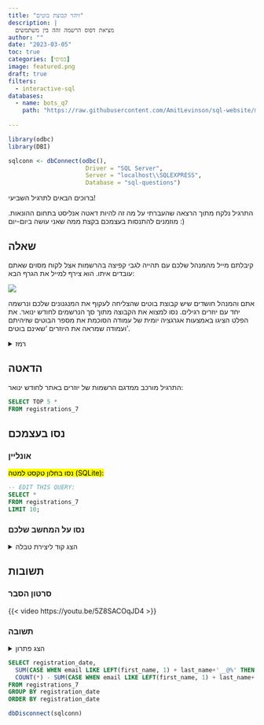 ```yaml
---
title: "זיהוי קבוצת בוטים"
description: |
  מציאת דפוס הרשמה זהה בין משתמשים
author: ""
date: "2023-03-05"
toc: true
categories: [בסיסי]
image: featured.png
draft: true
filters:
  - interactive-sql
databases:
  - name: bots_q7
    path: "https://raw.githubusercontent.com/AmitLevinson/sql-website/main/questions/7-identifying-bots/q7.sql"
    
---
```


```r
library(odbc)
library(DBI)

sqlconn <- dbConnect(odbc(),
                      Driver = "SQL Server",
                      Server = "localhost\\SQLEXPRESS",
                      Database = "sql-questions")
```

ברוכים הבאים לתרגיל השביעי!  

התרגיל נלקח מתוך הרצאה שהעברתי על מה זה להיות דאטה אנליסט בתחום ההונאות. מוזמנים להתנסות בעצמכם בקצת ממה שאני עושה ביום-יום :)

## שאלה

קיבלתם מייל מהמנהל שלכם עם תהייה לגבי קפיצה בהרשמות אצל לקוח מסוים שאתם עובדים איתו. הוא צירף למייל את הגרף הבא:

![](reg_count_plot.png)


אתם והמנהל חושדים שיש קבוצת בוטים שהצליחה לעקוף את המנגנונים שלכם ונרשמה יחד עם יוזרים רגילים. נסו למצוא את הקבוצה מתוך סך הנרשמים לחודש ינואר.
את הפלט הציגו באמצעות אגרגציה יומית של עמודה הסוכמת את מספר הבוטים שזיהיתם ועמודה שמראה את היוזרים 'שאינם בוטים'.


<details>
<summary>רמז</summary>
נסו לחפש דפוס בפרטים של היוזרים שתוכלו ליישם כלוגקיה לזהות קבוצה של יוזרים.
</details>



## הדאטה

התרגיל מורכב ממדגם הרשמות של יוזרים באתר לחודש ינואר:

```sql
SELECT TOP 5 * 
FROM registrations_7
```


## נסו בעצמכם

### אונליין 

<mark>נסו בחלון טקסט למטה (SQLite):</mark>

```.sql
-- EDIT THIS QUERY:
SELECT *
FROM registrations_7
LIMIT 10;

```


### נסו על המחשב שלכם

<details>
<summary>הצג קוד ליצירת טבלה</summary>

```sql
drop table if exists registrations_7 ;

CREATE TABLE registrations_7 
(
    first_name  VARCHAR(512),
    last_name   VARCHAR(512),
    email   VARCHAR(512),
    registration_date   date
);

INSERT INTO registrations_7 (first_name, last_name, email, registration_date) VALUES ('Geralda', 'Deadman', 'bsikdar@yahoo.com', '2024-01-01');
INSERT INTO registrations_7 (first_name, last_name, email, registration_date) VALUES ('Nisse', 'Saberton', 'rcwil@yahoo.com', '2024-01-01');
INSERT INTO registrations_7 (first_name, last_name, email, registration_date) VALUES ('Ardisj', 'Bourthoumieux', 'bruck@hotmail.com', '2024-01-01');
INSERT INTO registrations_7 (first_name, last_name, email, registration_date) VALUES ('Calli', 'Desorts', 'wenzlaff@gmail.com', '2024-01-01');
INSERT INTO registrations_7 (first_name, last_name, email, registration_date) VALUES ('Theodor', 'Masarrat', 'msusa@hotmail.com', '2024-01-01');
INSERT INTO registrations_7 (first_name, last_name, email, registration_date) VALUES ('Ainsley', 'Pittam', 'liedra@yahoo.com', '2024-01-01');
INSERT INTO registrations_7 (first_name, last_name, email, registration_date) VALUES ('Felicity', 'Tape', 'zyghom@hotmail.com', '2024-01-01');
INSERT INTO registrations_7 (first_name, last_name, email, registration_date) VALUES ('Tess', 'Samart', 'mrdvt@gmail.com', '2024-01-01');
INSERT INTO registrations_7 (first_name, last_name, email, registration_date) VALUES ('Chauncey', 'Lynagh', 'sylvan.schumm@yahoo.com', '2024-01-01');
INSERT INTO registrations_7 (first_name, last_name, email, registration_date) VALUES ('Dita', 'Siveter', 'egleichner@hotmail.com', '2024-01-01');
INSERT INTO registrations_7 (first_name, last_name, email, registration_date) VALUES ('Ivan', 'Kaas', 'korbin57@yahoo.com', '2024-01-01');
INSERT INTO registrations_7 (first_name, last_name, email, registration_date) VALUES ('Deanne', 'Metterick', 'smith.makenna@yahoo.com', '2024-01-01');
INSERT INTO registrations_7 (first_name, last_name, email, registration_date) VALUES ('Moss', 'Cave', 'jdicki@hotmail.com', '2024-01-01');
INSERT INTO registrations_7 (first_name, last_name, email, registration_date) VALUES ('Natalya', 'Brissenden', 'lcorkery@gmail.com', '2024-01-01');
INSERT INTO registrations_7 (first_name, last_name, email, registration_date) VALUES ('Marilee', 'Beldon', 'oral65@yahoo.com', '2024-01-01');
INSERT INTO registrations_7 (first_name, last_name, email, registration_date) VALUES ('Lorine', 'Siddall', 'twintheiser@gmail.com', '2024-01-01');
INSERT INTO registrations_7 (first_name, last_name, email, registration_date) VALUES ('Clemmy', 'Lezemere', 'clezemere1e@yolasite.com', '2024-01-02');
INSERT INTO registrations_7 (first_name, last_name, email, registration_date) VALUES ('Rolando', 'Woonton', 'rwoonton2s@addthis.com', '2024-01-02');
INSERT INTO registrations_7 (first_name, last_name, email, registration_date) VALUES ('Ervin', 'Ponde', 'eponde3b@shutterfly.com', '2024-01-02');
INSERT INTO registrations_7 (first_name, last_name, email, registration_date) VALUES ('Emanuel', 'Pepperill', 'epepperill3u@phpbb.com', '2024-01-02');
INSERT INTO registrations_7 (first_name, last_name, email, registration_date) VALUES ('Helen-elizabeth', 'Shropsheir', 'hshropsheir5c@mlb.com', '2024-01-02');
INSERT INTO registrations_7 (first_name, last_name, email, registration_date) VALUES ('Josi', 'Aindrais', 'jaindrais61@dagondesign.com', '2024-01-02');
INSERT INTO registrations_7 (first_name, last_name, email, registration_date) VALUES ('Denise', 'Dripp', 'ddripp6z@ning.com', '2024-01-02');
INSERT INTO registrations_7 (first_name, last_name, email, registration_date) VALUES ('Dorthy', 'Jamieson', 'djamieson7j@360.cn', '2024-01-02');
INSERT INTO registrations_7 (first_name, last_name, email, registration_date) VALUES ('Blane', 'Cocking', 'bcocking7z@reference.com', '2024-01-02');
INSERT INTO registrations_7 (first_name, last_name, email, registration_date) VALUES ('Linus', 'Wantling', 'lwantling86@patch.com', '2024-01-02');
INSERT INTO registrations_7 (first_name, last_name, email, registration_date) VALUES ('Sansone', 'Alexandersson', 'salexandersson8c@exblog.jp', '2024-01-02');
INSERT INTO registrations_7 (first_name, last_name, email, registration_date) VALUES ('Illa', 'Lecount', 'ilecount8l@slashdot.org', '2024-01-02');
INSERT INTO registrations_7 (first_name, last_name, email, registration_date) VALUES ('Marmaduke', 'Rolstone', 'mrolstone93@wufoo.com', '2024-01-02');
INSERT INTO registrations_7 (first_name, last_name, email, registration_date) VALUES ('Betti', 'Lafontaine', 'blafontaineah@jigsy.com', '2024-01-02');
INSERT INTO registrations_7 (first_name, last_name, email, registration_date) VALUES ('Kelbee', 'Wilmington', 'kwilmingtonap@wisc.edu', '2024-01-02');
INSERT INTO registrations_7 (first_name, last_name, email, registration_date) VALUES ('Pierrette', 'Orpyne', 'porpynear@unblog.fr', '2024-01-02');
INSERT INTO registrations_7 (first_name, last_name, email, registration_date) VALUES ('Joanna', 'Thiolier', 'jthiolierat@fotki.com', '2024-01-02');
INSERT INTO registrations_7 (first_name, last_name, email, registration_date) VALUES ('Fidelia', 'Hyatt', 'fhyattbr@samsung.com', '2024-01-02');
INSERT INTO registrations_7 (first_name, last_name, email, registration_date) VALUES ('Pansy', 'Stiling', 'pstilingbw@jigsy.com', '2024-01-02');
INSERT INTO registrations_7 (first_name, last_name, email, registration_date) VALUES ('Aryn', 'Wackly', 'awacklyc3@imdb.com', '2024-01-02');
INSERT INTO registrations_7 (first_name, last_name, email, registration_date) VALUES ('Ellwood', 'Fearnyhough', 'efearnyhoughdj@hp.com', '2024-01-02');
INSERT INTO registrations_7 (first_name, last_name, email, registration_date) VALUES ('Dorita', 'Tuftin', 'dtuftine7@scientificamerican.com', '2024-01-02');
INSERT INTO registrations_7 (first_name, last_name, email, registration_date) VALUES ('Cate', 'Feaster', 'cfeasterf5@dedecms.com', '2024-01-02');
INSERT INTO registrations_7 (first_name, last_name, email, registration_date) VALUES ('Sileas', 'Marquese', 'smarquesefs@seattletimes.com', '2024-01-02');
INSERT INTO registrations_7 (first_name, last_name, email, registration_date) VALUES ('Anneliese', 'Jeanneau', 'ajeanneaugk@weebly.com', '2024-01-02');
INSERT INTO registrations_7 (first_name, last_name, email, registration_date) VALUES ('George', 'Citrine', 'gcitrinegl@deviantart.com', '2024-01-02');
INSERT INTO registrations_7 (first_name, last_name, email, registration_date) VALUES ('Oren', 'Pauling', 'opaulingh2@harvard.edu', '2024-01-02');
INSERT INTO registrations_7 (first_name, last_name, email, registration_date) VALUES ('Damiano', 'Diess', 'ddiesshe@buzzfeed.com', '2024-01-02');
INSERT INTO registrations_7 (first_name, last_name, email, registration_date) VALUES ('Ashla', 'Drage', 'adrageiz@51.la', '2024-01-02');
INSERT INTO registrations_7 (first_name, last_name, email, registration_date) VALUES ('Irita', 'Pedrollo', 'ipedrollojd@deviantart.com', '2024-01-02');
INSERT INTO registrations_7 (first_name, last_name, email, registration_date) VALUES ('Fania', 'Fudger', 'ffudger4@apple.com', '2024-01-02');
INSERT INTO registrations_7 (first_name, last_name, email, registration_date) VALUES ('Bennie', 'McCurrie', 'bmccurrieg@amazon.de', '2024-01-02');
INSERT INTO registrations_7 (first_name, last_name, email, registration_date) VALUES ('Faun', 'Mead', 'fmeadk@plala.or.jp', '2024-01-02');
INSERT INTO registrations_7 (first_name, last_name, email, registration_date) VALUES ('Andie', 'Hearsum', 'ahearsum21@cmu.edu', '2024-01-02');
INSERT INTO registrations_7 (first_name, last_name, email, registration_date) VALUES ('Aguste', 'Taylder', 'ataylder22@auda.org.au', '2024-01-02');
INSERT INTO registrations_7 (first_name, last_name, email, registration_date) VALUES ('Kristoforo', 'Shapero', 'kshapero27@fda.gov', '2024-01-02');
INSERT INTO registrations_7 (first_name, last_name, email, registration_date) VALUES ('Shelly', 'Loughrey', 'sloughrey2t@japanpost.jp', '2024-01-02');
INSERT INTO registrations_7 (first_name, last_name, email, registration_date) VALUES ('Lorena', 'Arkley', 'larkley54@upenn.edu', '2024-01-02');
INSERT INTO registrations_7 (first_name, last_name, email, registration_date) VALUES ('Ingunna', 'Mahony', 'imahony5q@ehow.com', '2024-01-02');
INSERT INTO registrations_7 (first_name, last_name, email, registration_date) VALUES ('Oliver', 'De Laspee', 'odelaspee62@house.gov', '2024-01-02');
INSERT INTO registrations_7 (first_name, last_name, email, registration_date) VALUES ('Noel', 'Biermatowicz', 'nbiermatowicz6i@wp.com', '2024-01-02');
INSERT INTO registrations_7 (first_name, last_name, email, registration_date) VALUES ('Margit', 'Ledbetter', 'mledbetter7v@vistaprint.com', '2024-01-02');
INSERT INTO registrations_7 (first_name, last_name, email, registration_date) VALUES ('Teresita', 'Strickland', 'tstrickland7y@gmpg.org', '2024-01-02');
INSERT INTO registrations_7 (first_name, last_name, email, registration_date) VALUES ('Clare', 'Duer', 'cduer83@theglobeandmail.com', '2024-01-02');
INSERT INTO registrations_7 (first_name, last_name, email, registration_date) VALUES ('Riannon', 'Cowser', 'rcowser96@sun.com', '2024-01-02');
INSERT INTO registrations_7 (first_name, last_name, email, registration_date) VALUES ('Dallas', 'Bufton', 'dbuftona2@webs.com', '2024-01-02');
INSERT INTO registrations_7 (first_name, last_name, email, registration_date) VALUES ('Blancha', 'Ivanilov', 'bivanilovay@kickstarter.com', '2024-01-02');
INSERT INTO registrations_7 (first_name, last_name, email, registration_date) VALUES ('Spence', 'Lealle', 'slealleb8@ucoz.ru', '2024-01-02');
INSERT INTO registrations_7 (first_name, last_name, email, registration_date) VALUES ('Zelig', 'Carvil', 'zcarvild3@soundcloud.com', '2024-01-02');
INSERT INTO registrations_7 (first_name, last_name, email, registration_date) VALUES ('Jocelyn', 'Yukhnev', 'jyukhneve0@europa.eu', '2024-01-02');
INSERT INTO registrations_7 (first_name, last_name, email, registration_date) VALUES ('Eal', 'Greiswood', 'egreiswoodem@ehow.com', '2024-01-02');
INSERT INTO registrations_7 (first_name, last_name, email, registration_date) VALUES ('Rafa', 'Pinfold', 'rpinfoldet@baidu.com', '2024-01-02');
INSERT INTO registrations_7 (first_name, last_name, email, registration_date) VALUES ('Timothea', 'Whiteford', 'twhitefordex@icio.us', '2024-01-02');
INSERT INTO registrations_7 (first_name, last_name, email, registration_date) VALUES ('Swen', 'Oldershaw', 'soldershawff@github.com', '2024-01-02');
INSERT INTO registrations_7 (first_name, last_name, email, registration_date) VALUES ('Gretta', 'Blakelock', 'gblakelockgu@hhs.gov', '2024-01-02');
INSERT INTO registrations_7 (first_name, last_name, email, registration_date) VALUES ('Vida', 'Guilder', 'vguilderh7@naver.com', '2024-01-02');
INSERT INTO registrations_7 (first_name, last_name, email, registration_date) VALUES ('Adams', 'Toffoloni', 'atoffolonihi@merriam-webster.com', '2024-01-02');
INSERT INTO registrations_7 (first_name, last_name, email, registration_date) VALUES ('Ashli', 'Wooler', 'awoolerhn@theguardian.com', '2024-01-02');
INSERT INTO registrations_7 (first_name, last_name, email, registration_date) VALUES ('Flory', 'Assaf', 'fassafiy@mapy.cz', '2024-01-02');
INSERT INTO registrations_7 (first_name, last_name, email, registration_date) VALUES ('Selma', 'Larvin', 'violinhi@yahoo.com', '2024-01-02');
INSERT INTO registrations_7 (first_name, last_name, email, registration_date) VALUES ('Amory', 'Latham', 'vlefevre@gmail.com', '2024-01-02');
INSERT INTO registrations_7 (first_name, last_name, email, registration_date) VALUES ('Yoko', 'Eck', 'dialworld@hotmail.com', '2024-01-02');
INSERT INTO registrations_7 (first_name, last_name, email, registration_date) VALUES ('Cherilyn', 'Lawther', 'smartfart@gmail.com', '2024-01-02');
INSERT INTO registrations_7 (first_name, last_name, email, registration_date) VALUES ('Lanita', 'Matityahu', 'quinn@gmail.com', '2024-01-02');
INSERT INTO registrations_7 (first_name, last_name, email, registration_date) VALUES ('Malvin', 'Mallett', 'wbarker@hotmail.com', '2024-01-02');
INSERT INTO registrations_7 (first_name, last_name, email, registration_date) VALUES ('Garey', 'Relf', 'rmcfarla@hotmail.com', '2024-01-02');
INSERT INTO registrations_7 (first_name, last_name, email, registration_date) VALUES ('Valeria', 'Carmel', 'dawson.kiehn@gmail.com', '2024-01-02');
INSERT INTO registrations_7 (first_name, last_name, email, registration_date) VALUES ('Fawnia', 'Sparsholt', 'geo.johnston@hotmail.com', '2024-01-02');
INSERT INTO registrations_7 (first_name, last_name, email, registration_date) VALUES ('Cobby', 'Espinoza', 'lauren.mckenzie@hotmail.com', '2024-01-02');
INSERT INTO registrations_7 (first_name, last_name, email, registration_date) VALUES ('Angelique', 'Howgego', 'shields.daryl@gmail.com', '2024-01-02');
INSERT INTO registrations_7 (first_name, last_name, email, registration_date) VALUES ('Geoffry', 'Sacchetti', 'pauline81@yahoo.com', '2024-01-02');
INSERT INTO registrations_7 (first_name, last_name, email, registration_date) VALUES ('Kaela', 'Olin', 'mayert.kelley@yahoo.com', '2024-01-02');
INSERT INTO registrations_7 (first_name, last_name, email, registration_date) VALUES ('Kaitlynn', 'McCarly', 'gleason.myah@gmail.com', '2024-01-02');
INSERT INTO registrations_7 (first_name, last_name, email, registration_date) VALUES ('Kay', 'Trimbey', 'horacio52@hotmail.com', '2024-01-02');
INSERT INTO registrations_7 (first_name, last_name, email, registration_date) VALUES ('Josh', 'Monelli', 'ftreutel@gmail.com', '2024-01-02');
INSERT INTO registrations_7 (first_name, last_name, email, registration_date) VALUES ('Hermina', 'Conti', 'hconti17@samsung.com', '2024-01-03');
INSERT INTO registrations_7 (first_name, last_name, email, registration_date) VALUES ('Aurilia', 'Shone', 'ashone1y@constantcontact.com', '2024-01-03');
INSERT INTO registrations_7 (first_name, last_name, email, registration_date) VALUES ('Andria', 'OMahoney', 'aomahoney2j@quantcast.com', '2024-01-03');
INSERT INTO registrations_7 (first_name, last_name, email, registration_date) VALUES ('Clemente', 'Fullun', 'cfullun78@slate.com', '2024-01-03');
INSERT INTO registrations_7 (first_name, last_name, email, registration_date) VALUES ('Cheri', 'Janas', 'cjanas7s@gizmodo.com', '2024-01-03');
INSERT INTO registrations_7 (first_name, last_name, email, registration_date) VALUES ('Veda', 'Caslett', 'vcaslett7w@topsy.com', '2024-01-03');
INSERT INTO registrations_7 (first_name, last_name, email, registration_date) VALUES ('Arny', 'Iddiens', 'aiddiens8i@people.com.cn', '2024-01-03');
INSERT INTO registrations_7 (first_name, last_name, email, registration_date) VALUES ('Arluene', 'Gomes', 'agomes8u@surveymonkey.com', '2024-01-03');
INSERT INTO registrations_7 (first_name, last_name, email, registration_date) VALUES ('Susanetta', 'Indgs', 'sindgs95@so-net.ne.jp', '2024-01-03');
INSERT INTO registrations_7 (first_name, last_name, email, registration_date) VALUES ('Cammy', 'Miner', 'cminer97@twitpic.com', '2024-01-03');
INSERT INTO registrations_7 (first_name, last_name, email, registration_date) VALUES ('Morry', 'McMullen', 'mmcmullena8@princeton.edu', '2024-01-03');
INSERT INTO registrations_7 (first_name, last_name, email, registration_date) VALUES ('Genovera', 'Casel', 'gcaselb3@cocolog-nifty.com', '2024-01-03');
INSERT INTO registrations_7 (first_name, last_name, email, registration_date) VALUES ('Vina', 'Tinkham', 'vtinkhambc@sakura.ne.jp', '2024-01-03');
INSERT INTO registrations_7 (first_name, last_name, email, registration_date) VALUES ('Laverne', 'Sibbit', 'lsibbitbp@dedecms.com', '2024-01-03');
INSERT INTO registrations_7 (first_name, last_name, email, registration_date) VALUES ('Gilemette', 'Conford', 'gconforde6@msu.edu', '2024-01-03');
INSERT INTO registrations_7 (first_name, last_name, email, registration_date) VALUES ('Sander', 'Jerzykiewicz', 'sjerzykiewiczeu@wikispaces.com', '2024-01-03');
INSERT INTO registrations_7 (first_name, last_name, email, registration_date) VALUES ('Hermina', 'Molden', 'hmoldenfp@cnbc.com', '2024-01-03');
INSERT INTO registrations_7 (first_name, last_name, email, registration_date) VALUES ('Sianna', 'Derham', 'sderhamg9@bandcamp.com', '2024-01-03');
INSERT INTO registrations_7 (first_name, last_name, email, registration_date) VALUES ('Sasha', 'Willoughley', 'swilloughleyga@dot.gov', '2024-01-03');
INSERT INTO registrations_7 (first_name, last_name, email, registration_date) VALUES ('Diena', 'Pigford', 'dpigfordh9@github.com', '2024-01-03');
INSERT INTO registrations_7 (first_name, last_name, email, registration_date) VALUES ('Ester', 'Insull', 'einsullhu@ebay.com', '2024-01-03');
INSERT INTO registrations_7 (first_name, last_name, email, registration_date) VALUES ('Reena', 'Noad', 'rnoadhv@washingtonpost.com', '2024-01-03');
INSERT INTO registrations_7 (first_name, last_name, email, registration_date) VALUES ('Merralee', 'Broker', 'mbrokerhy@cargocollective.com', '2024-01-03');
INSERT INTO registrations_7 (first_name, last_name, email, registration_date) VALUES ('Johny', 'Charity', 'suresh@hotmail.com', '2024-01-03');
INSERT INTO registrations_7 (first_name, last_name, email, registration_date) VALUES ('Jameson', 'Gever', 'arathi@gmail.com', '2024-01-03');
INSERT INTO registrations_7 (first_name, last_name, email, registration_date) VALUES ('Karie', 'Stanlake', 'portscan@hotmail.com', '2024-01-03');
INSERT INTO registrations_7 (first_name, last_name, email, registration_date) VALUES ('Olivette', 'Twidell', 'lushe@yahoo.com', '2024-01-03');
INSERT INTO registrations_7 (first_name, last_name, email, registration_date) VALUES ('Trudey', 'Cammock', 'boomzilla@gmail.com', '2024-01-03');
INSERT INTO registrations_7 (first_name, last_name, email, registration_date) VALUES ('Garold', 'Haythorn', 'harpes@yahoo.com', '2024-01-03');
INSERT INTO registrations_7 (first_name, last_name, email, registration_date) VALUES ('Templeton', 'McGairl', 'vbahringer@yahoo.com', '2024-01-03');
INSERT INTO registrations_7 (first_name, last_name, email, registration_date) VALUES ('Clemmie', 'Gunbie', 'dondricka@hotmail.com', '2024-01-03');
INSERT INTO registrations_7 (first_name, last_name, email, registration_date) VALUES ('Yuma', 'Scurrah', 'ygoyette@gmail.com', '2024-01-03');
INSERT INTO registrations_7 (first_name, last_name, email, registration_date) VALUES ('Alison', 'Krug', 'kreiger.arne@gmail.com', '2024-01-03');
INSERT INTO registrations_7 (first_name, last_name, email, registration_date) VALUES ('Haskel', 'Gainsborough', 'lwisoky@yahoo.com', '2024-01-03');
INSERT INTO registrations_7 (first_name, last_name, email, registration_date) VALUES ('Antoni', 'Oxterby', 'fgreen@gmail.com', '2024-01-03');
INSERT INTO registrations_7 (first_name, last_name, email, registration_date) VALUES ('Curtis', 'Blazhevich', 'bkuhlman@hotmail.com', '2024-01-03');
INSERT INTO registrations_7 (first_name, last_name, email, registration_date) VALUES ('Adoree', 'Rosenfelt', 'schuppe.juana@hotmail.com', '2024-01-03');
INSERT INTO registrations_7 (first_name, last_name, email, registration_date) VALUES ('Alaric', 'Rearden', 'arearden6@soup.io', '2024-01-04');
INSERT INTO registrations_7 (first_name, last_name, email, registration_date) VALUES ('Bryce', 'Peasby', 'bpeasbyt@photobucket.com', '2024-01-04');
INSERT INTO registrations_7 (first_name, last_name, email, registration_date) VALUES ('Demetri', 'Riddiough', 'driddioughz@wufoo.com', '2024-01-04');
INSERT INTO registrations_7 (first_name, last_name, email, registration_date) VALUES ('Sonya', 'Corwin', 'scorwin1h@goo.ne.jp', '2024-01-04');
INSERT INTO registrations_7 (first_name, last_name, email, registration_date) VALUES ('Dacy', 'Cottom', 'dcottom1p@gnu.org', '2024-01-04');
INSERT INTO registrations_7 (first_name, last_name, email, registration_date) VALUES ('Rodney', 'Hofner', 'rhofner1x@acquirethisname.com', '2024-01-04');
INSERT INTO registrations_7 (first_name, last_name, email, registration_date) VALUES ('Raina', 'Hanbury-Brown', 'rhanburybrown26@livejournal.com', '2024-01-04');
INSERT INTO registrations_7 (first_name, last_name, email, registration_date) VALUES ('Lib', 'Leppingwell', 'lleppingwell31@ustream.tv', '2024-01-04');
INSERT INTO registrations_7 (first_name, last_name, email, registration_date) VALUES ('Sandy', 'Dymock', 'sdymock4u@over-blog.com', '2024-01-04');
INSERT INTO registrations_7 (first_name, last_name, email, registration_date) VALUES ('Brandyn', 'Meah', 'bmeah6j@taobao.com', '2024-01-04');
INSERT INTO registrations_7 (first_name, last_name, email, registration_date) VALUES ('Ximenes', 'Masdon', 'xmasdon7o@reverbnation.com', '2024-01-04');
INSERT INTO registrations_7 (first_name, last_name, email, registration_date) VALUES ('Ettie', 'Revel', 'erevel82@hibu.com', '2024-01-04');
INSERT INTO registrations_7 (first_name, last_name, email, registration_date) VALUES ('Asia', 'Ellicombe', 'aellicombe87@illinois.edu', '2024-01-04');
INSERT INTO registrations_7 (first_name, last_name, email, registration_date) VALUES ('Lavinie', 'Shurey', 'lshurey8v@merriam-webster.com', '2024-01-04');
INSERT INTO registrations_7 (first_name, last_name, email, registration_date) VALUES ('Ted', 'Di Ruggiero', 'tdiruggiero98@about.me', '2024-01-04');
INSERT INTO registrations_7 (first_name, last_name, email, registration_date) VALUES ('Ham', 'Scotti', 'hscottia5@wordpress.com', '2024-01-04');
INSERT INTO registrations_7 (first_name, last_name, email, registration_date) VALUES ('Andreana', 'Goomes', 'agoomesag@wunderground.com', '2024-01-04');
INSERT INTO registrations_7 (first_name, last_name, email, registration_date) VALUES ('Corrina', 'Peattie', 'cpeattiebt@sina.com.cn', '2024-01-04');
INSERT INTO registrations_7 (first_name, last_name, email, registration_date) VALUES ('Aidan', 'Brownlie', 'abrownlieda@ucoz.com', '2024-01-04');
INSERT INTO registrations_7 (first_name, last_name, email, registration_date) VALUES ('Gaspar', 'Dignam', 'gdigname5@ebay.co.uk', '2024-01-04');
INSERT INTO registrations_7 (first_name, last_name, email, registration_date) VALUES ('Kelcey', 'Chrystal', 'kchrystaleb@wp.com', '2024-01-04');
INSERT INTO registrations_7 (first_name, last_name, email, registration_date) VALUES ('Bride', 'OHeneghan', 'boheneghanec@cbc.ca', '2024-01-04');
INSERT INTO registrations_7 (first_name, last_name, email, registration_date) VALUES ('Clayborn', 'Woodhams', 'cwoodhamsee@harvard.edu', '2024-01-04');
INSERT INTO registrations_7 (first_name, last_name, email, registration_date) VALUES ('Trenna', 'Fosdyke', 'tfosdykeev@ask.com', '2024-01-04');
INSERT INTO registrations_7 (first_name, last_name, email, registration_date) VALUES ('Shauna', 'Grouvel', 'sgrouvelge@disqus.com', '2024-01-04');
INSERT INTO registrations_7 (first_name, last_name, email, registration_date) VALUES ('Jedidiah', 'Duding', 'jdudinggf@engadget.com', '2024-01-04');
INSERT INTO registrations_7 (first_name, last_name, email, registration_date) VALUES ('Purcell', 'Albers', 'palbersgg@wordpress.org', '2024-01-04');
INSERT INTO registrations_7 (first_name, last_name, email, registration_date) VALUES ('Germaine', 'Denniston', 'gdennistonh4@europa.eu', '2024-01-04');
INSERT INTO registrations_7 (first_name, last_name, email, registration_date) VALUES ('Beckie', 'Hexter', 'bhexterhf@xing.com', '2024-01-04');
INSERT INTO registrations_7 (first_name, last_name, email, registration_date) VALUES ('Ninnette', 'Langdale', 'nlangdaleii@bizjournals.com', '2024-01-04');
INSERT INTO registrations_7 (first_name, last_name, email, registration_date) VALUES ('Justina', 'Fairest', 'jfairestix@biglobe.ne.jp', '2024-01-04');
INSERT INTO registrations_7 (first_name, last_name, email, registration_date) VALUES ('Wileen', 'Ludgrove', 'wludgroveja@ifeng.com', '2024-01-04');
INSERT INTO registrations_7 (first_name, last_name, email, registration_date) VALUES ('Ciel', 'Shaplin', 'ajlitt@hotmail.com', '2024-01-04');
INSERT INTO registrations_7 (first_name, last_name, email, registration_date) VALUES ('Malory', 'Mold', 'torgox@yahoo.com', '2024-01-04');
INSERT INTO registrations_7 (first_name, last_name, email, registration_date) VALUES ('Verine', 'Jurasek', 'wenzlaff@yahoo.com', '2024-01-04');
INSERT INTO registrations_7 (first_name, last_name, email, registration_date) VALUES ('Dani', 'Godley', 'bogjobber@hotmail.com', '2024-01-04');
INSERT INTO registrations_7 (first_name, last_name, email, registration_date) VALUES ('Charmine', 'Crottagh', 'geekoid@gmail.com', '2024-01-04');
INSERT INTO registrations_7 (first_name, last_name, email, registration_date) VALUES ('Jennee', 'Ovington', 'rupak@gmail.com', '2024-01-04');
INSERT INTO registrations_7 (first_name, last_name, email, registration_date) VALUES ('Hillary', 'Collyer', 'jyoliver@yahoo.com', '2024-01-04');
INSERT INTO registrations_7 (first_name, last_name, email, registration_date) VALUES ('Edita', 'Fishley', 'xtang@hotmail.com', '2024-01-04');
INSERT INTO registrations_7 (first_name, last_name, email, registration_date) VALUES ('Tania', 'Grinin', 'samantha.pollich@hotmail.com', '2024-01-04');
INSERT INTO registrations_7 (first_name, last_name, email, registration_date) VALUES ('Tabby', 'Leonida', 'jasmin55@yahoo.com', '2024-01-04');
INSERT INTO registrations_7 (first_name, last_name, email, registration_date) VALUES ('Kirby', 'OClery', 'zkohler@yahoo.com', '2024-01-04');
INSERT INTO registrations_7 (first_name, last_name, email, registration_date) VALUES ('Rancell', 'Clohisey', 'hreilly@gmail.com', '2024-01-04');
INSERT INTO registrations_7 (first_name, last_name, email, registration_date) VALUES ('Tamera', 'Bowling', 'roxane.kutch@hotmail.com', '2024-01-04');
INSERT INTO registrations_7 (first_name, last_name, email, registration_date) VALUES ('Hilliary', 'Alenikov', 'halenikov0@lulu.com', '2024-01-05');
INSERT INTO registrations_7 (first_name, last_name, email, registration_date) VALUES ('Carter', 'Broome', 'cbroome2@nasa.gov', '2024-01-05');
INSERT INTO registrations_7 (first_name, last_name, email, registration_date) VALUES ('Egor', 'Schulz', 'eschulz1n@loc.gov', '2024-01-05');
INSERT INTO registrations_7 (first_name, last_name, email, registration_date) VALUES ('Read', 'McGaugey', 'rmcgaugey29@prnewswire.com', '2024-01-05');
INSERT INTO registrations_7 (first_name, last_name, email, registration_date) VALUES ('Jewel', 'Cronin', 'jcronin2a@jimdo.com', '2024-01-05');
INSERT INTO registrations_7 (first_name, last_name, email, registration_date) VALUES ('Pearle', 'Loody', 'ploody30@auda.org.au', '2024-01-05');
INSERT INTO registrations_7 (first_name, last_name, email, registration_date) VALUES ('Rosanna', 'Emer', 'remer3k@clickbank.net', '2024-01-05');
INSERT INTO registrations_7 (first_name, last_name, email, registration_date) VALUES ('Kelila', 'Abbis', 'kabbis4t@tripod.com', '2024-01-05');
INSERT INTO registrations_7 (first_name, last_name, email, registration_date) VALUES ('Matty', 'Hembery', 'mhembery4z@dell.com', '2024-01-05');
INSERT INTO registrations_7 (first_name, last_name, email, registration_date) VALUES ('Stefania', 'Dybald', 'sdybald51@nationalgeographic.com', '2024-01-05');
INSERT INTO registrations_7 (first_name, last_name, email, registration_date) VALUES ('Alix', 'Krishtopaittis', 'akrishtopaittis5s@google.com.br', '2024-01-05');
INSERT INTO registrations_7 (first_name, last_name, email, registration_date) VALUES ('Bealle', 'OKinneally', 'bokinneally67@vkontakte.ru', '2024-01-05');
INSERT INTO registrations_7 (first_name, last_name, email, registration_date) VALUES ('Alvy', 'Tomet', 'atomet69@wikipedia.org', '2024-01-05');
INSERT INTO registrations_7 (first_name, last_name, email, registration_date) VALUES ('Raquel', 'Duligal', 'rduligal6b@census.gov', '2024-01-05');
INSERT INTO registrations_7 (first_name, last_name, email, registration_date) VALUES ('Rita', 'Bentham3', 'rbentham6c@virginia.edu', '2024-01-05');
INSERT INTO registrations_7 (first_name, last_name, email, registration_date) VALUES ('Sherlocke', 'Blenkinsop', 'sblenkinsop6m@mail.ru', '2024-01-05');
INSERT INTO registrations_7 (first_name, last_name, email, registration_date) VALUES ('Brana', 'Naisby', 'bnaisby70@mapquest.com', '2024-01-05');
INSERT INTO registrations_7 (first_name, last_name, email, registration_date) VALUES ('Stephen', 'MacMoyer', 'smacmoyer7u@indiatimes.com', '2024-01-05');
INSERT INTO registrations_7 (first_name, last_name, email, registration_date) VALUES ('Dick', 'Capey', 'dcapey8s@clickbank.net', '2024-01-05');
INSERT INTO registrations_7 (first_name, last_name, email, registration_date) VALUES ('Meris', 'Bambrick', 'mbambrick9k@bluehost.com', '2024-01-05');
INSERT INTO registrations_7 (first_name, last_name, email, registration_date) VALUES ('Laurel', 'Squires', 'lsquires9x@blogspot.com', '2024-01-05');
INSERT INTO registrations_7 (first_name, last_name, email, registration_date) VALUES ('Jacklin', 'Jeffels', 'jjeffelsad@tripadvisor.com', '2024-01-05');
INSERT INTO registrations_7 (first_name, last_name, email, registration_date) VALUES ('Annabela', 'Daoust', 'adaoustbu@friendfeed.com', '2024-01-05');
INSERT INTO registrations_7 (first_name, last_name, email, registration_date) VALUES ('Alix', 'Halsey', 'ahalseyc8@chron.com', '2024-01-05');
INSERT INTO registrations_7 (first_name, last_name, email, registration_date) VALUES ('Elle', 'Smallridge', 'esmallridgecv@ucoz.ru', '2024-01-05');
INSERT INTO registrations_7 (first_name, last_name, email, registration_date) VALUES ('Obed', 'Featherstonehaugh', 'ofeatherstonehaughf6@bbb.org', '2024-01-05');
INSERT INTO registrations_7 (first_name, last_name, email, registration_date) VALUES ('Waldon', 'Caudelier', 'wcaudelierfo@ucsd.edu', '2024-01-05');
INSERT INTO registrations_7 (first_name, last_name, email, registration_date) VALUES ('Markus', 'Walsom', 'mwalsomg8@constantcontact.com', '2024-01-05');
INSERT INTO registrations_7 (first_name, last_name, email, registration_date) VALUES ('Rose', 'Cunniff', 'rcunniffgc@freewebs.com', '2024-01-05');
INSERT INTO registrations_7 (first_name, last_name, email, registration_date) VALUES ('Constancy', 'Bullocke', 'cbullockei3@toplist.cz', '2024-01-05');
INSERT INTO registrations_7 (first_name, last_name, email, registration_date) VALUES ('Rosaline', 'Niblock', 'rniblockic@discovery.com', '2024-01-05');
INSERT INTO registrations_7 (first_name, last_name, email, registration_date) VALUES ('Anders', 'Walewski', 'ullman@yahoo.com', '2024-01-05');
INSERT INTO registrations_7 (first_name, last_name, email, registration_date) VALUES ('Logan', 'Sorbey', 'rhialto@hotmail.com', '2024-01-05');
INSERT INTO registrations_7 (first_name, last_name, email, registration_date) VALUES ('Elvis', 'Philip', 'dieman@gmail.com', '2024-01-05');
INSERT INTO registrations_7 (first_name, last_name, email, registration_date) VALUES ('Jo-anne', 'Bende', 'slaff@yahoo.com', '2024-01-05');
INSERT INTO registrations_7 (first_name, last_name, email, registration_date) VALUES ('Bil', 'Rayhill', 'dawnsong@yahoo.com', '2024-01-05');
INSERT INTO registrations_7 (first_name, last_name, email, registration_date) VALUES ('Katharina', 'Thurman', 'dbanarse@hotmail.com', '2024-01-05');
INSERT INTO registrations_7 (first_name, last_name, email, registration_date) VALUES ('Kaleb', 'Mahood', 'draper@gmail.com', '2024-01-05');
INSERT INTO registrations_7 (first_name, last_name, email, registration_date) VALUES ('Sheridan', 'Hundal', 'roamer@hotmail.com', '2024-01-05');
INSERT INTO registrations_7 (first_name, last_name, email, registration_date) VALUES ('Carolin', 'Stennard', 'mthurn@gmail.com', '2024-01-05');
INSERT INTO registrations_7 (first_name, last_name, email, registration_date) VALUES ('Valencia', 'Pettman', 'jugalator@yahoo.com', '2024-01-05');
INSERT INTO registrations_7 (first_name, last_name, email, registration_date) VALUES ('Onofredo', 'Kopfen', 'schimmel.ebony@yahoo.com', '2024-01-05');
INSERT INTO registrations_7 (first_name, last_name, email, registration_date) VALUES ('Cory', 'Tuffield', 'marshall09@hotmail.com', '2024-01-05');
INSERT INTO registrations_7 (first_name, last_name, email, registration_date) VALUES ('Cymbre', 'Thackston', 'huel.yolanda@hotmail.com', '2024-01-05');
INSERT INTO registrations_7 (first_name, last_name, email, registration_date) VALUES ('Livy', 'Nelhams', 'vpadberg@gmail.com', '2024-01-05');
INSERT INTO registrations_7 (first_name, last_name, email, registration_date) VALUES ('Nina', 'Yorke', 'xcarroll@gmail.com', '2024-01-05');
INSERT INTO registrations_7 (first_name, last_name, email, registration_date) VALUES ('Lenna', 'Bradnick', 'nlesch@gmail.com', '2024-01-05');
INSERT INTO registrations_7 (first_name, last_name, email, registration_date) VALUES ('Agathe', 'Tottie', 'flatley.noel@gmail.com', '2024-01-05');
INSERT INTO registrations_7 (first_name, last_name, email, registration_date) VALUES ('Rudolfo', 'Simeonov', 'rsimeonovn@arstechnica.com', '2024-01-06');
INSERT INTO registrations_7 (first_name, last_name, email, registration_date) VALUES ('Tate', 'Lavies', 'tlaviesr@shareasale.com', '2024-01-06');
INSERT INTO registrations_7 (first_name, last_name, email, registration_date) VALUES ('Randell', 'Hindhaugh', 'rhindhaugh1o@i2i.jp', '2024-01-06');
INSERT INTO registrations_7 (first_name, last_name, email, registration_date) VALUES ('Jenine', 'Beebis', 'jbeebis2o@sina.com.cn', '2024-01-06');
INSERT INTO registrations_7 (first_name, last_name, email, registration_date) VALUES ('Julietta', 'Sauter', 'jsauter33@flavors.me', '2024-01-06');
INSERT INTO registrations_7 (first_name, last_name, email, registration_date) VALUES ('Fara', 'Tewkesbury', 'ftewkesbury3e@dagondesign.com', '2024-01-06');
INSERT INTO registrations_7 (first_name, last_name, email, registration_date) VALUES ('Rafaelia', 'Baudoux', 'rbaudoux3o@over-blog.com', '2024-01-06');
INSERT INTO registrations_7 (first_name, last_name, email, registration_date) VALUES ('Consuelo', 'Randleson', 'crandleson3p@typepad.com', '2024-01-06');
INSERT INTO registrations_7 (first_name, last_name, email, registration_date) VALUES ('Burk', 'Lever', 'blever41@pagesperso-orange.fr', '2024-01-06');
INSERT INTO registrations_7 (first_name, last_name, email, registration_date) VALUES ('Tamma', 'Elcoat', 'telcoat49@army.mil', '2024-01-06');
INSERT INTO registrations_7 (first_name, last_name, email, registration_date) VALUES ('Zach', 'Felce', 'zfelce4p@fastcompany.com', '2024-01-06');
INSERT INTO registrations_7 (first_name, last_name, email, registration_date) VALUES ('Arch', 'Delucia', 'adelucia50@usa.gov', '2024-01-06');
INSERT INTO registrations_7 (first_name, last_name, email, registration_date) VALUES ('Margret', 'Pennycock', 'mpennycock5d@oakley.com', '2024-01-06');
INSERT INTO registrations_7 (first_name, last_name, email, registration_date) VALUES ('Lynne', 'Peacher', 'lpeacher5t@ucla.edu', '2024-01-06');
INSERT INTO registrations_7 (first_name, last_name, email, registration_date) VALUES ('Sofie', 'Edmundson', 'sedmundson68@prweb.com', '2024-01-06');
INSERT INTO registrations_7 (first_name, last_name, email, registration_date) VALUES ('Brew', 'Kamena', 'bkamena6n@simplemachines.org', '2024-01-06');
INSERT INTO registrations_7 (first_name, last_name, email, registration_date) VALUES ('Mortimer', 'Geall', 'mgeall7n@miitbeian.gov.cn', '2024-01-06');
INSERT INTO registrations_7 (first_name, last_name, email, registration_date) VALUES ('Raoul', 'Kubczak', 'rkubczak8q@independent.co.uk', '2024-01-06');
INSERT INTO registrations_7 (first_name, last_name, email, registration_date) VALUES ('Terrye', 'Squibb', 'tsquibb9a@mashable.com', '2024-01-06');
INSERT INTO registrations_7 (first_name, last_name, email, registration_date) VALUES ('Rennie', 'Robard', 'rrobard9r@mac.com', '2024-01-06');
INSERT INTO registrations_7 (first_name, last_name, email, registration_date) VALUES ('Mari', 'Slyme', 'mslymeau@newsvine.com', '2024-01-06');
INSERT INTO registrations_7 (first_name, last_name, email, registration_date) VALUES ('Lenora', 'Bedenham', 'lbedenhamb5@simplemachines.org', '2024-01-06');
INSERT INTO registrations_7 (first_name, last_name, email, registration_date) VALUES ('Ravid', 'Goodered', 'rgooderedbo@spotify.com', '2024-01-06');
INSERT INTO registrations_7 (first_name, last_name, email, registration_date) VALUES ('Marianne', 'Proudman', 'mproudmancd@epa.gov', '2024-01-06');
INSERT INTO registrations_7 (first_name, last_name, email, registration_date) VALUES ('Adriaens', 'Byfield', 'abyfieldcf@seattletimes.com', '2024-01-06');
INSERT INTO registrations_7 (first_name, last_name, email, registration_date) VALUES ('Malvin', 'Eagleton', 'meagletonck@drupal.org', '2024-01-06');
INSERT INTO registrations_7 (first_name, last_name, email, registration_date) VALUES ('Michelle', 'Harbach', 'mharbachd9@epa.gov', '2024-01-06');
INSERT INTO registrations_7 (first_name, last_name, email, registration_date) VALUES ('Worthy', 'Temperley', 'wtemperleydd@twitpic.com', '2024-01-06');
INSERT INTO registrations_7 (first_name, last_name, email, registration_date) VALUES ('Marnia', 'OGleasane', 'mogleasaneek@thetimes.co.uk', '2024-01-06');
INSERT INTO registrations_7 (first_name, last_name, email, registration_date) VALUES ('Loree', 'Friday', 'lfridayf1@independent.co.uk', '2024-01-06');
INSERT INTO registrations_7 (first_name, last_name, email, registration_date) VALUES ('Jody', 'Heckner', 'jhecknerfj@histats.com', '2024-01-06');
INSERT INTO registrations_7 (first_name, last_name, email, registration_date) VALUES ('Jayme', 'Denington', 'jdeningtong3@fc2.com', '2024-01-06');
INSERT INTO registrations_7 (first_name, last_name, email, registration_date) VALUES ('Ezequiel', 'Paton', 'epatonhj@eventbrite.com', '2024-01-06');
INSERT INTO registrations_7 (first_name, last_name, email, registration_date) VALUES ('Mario', 'Dundendale', 'mdundendalei4@redcross.org', '2024-01-06');
INSERT INTO registrations_7 (first_name, last_name, email, registration_date) VALUES ('Sam', 'Climar', 'sclimarj4@angelfire.com', '2024-01-06');
INSERT INTO registrations_7 (first_name, last_name, email, registration_date) VALUES ('Linn', 'Fouracres', 'lfouracresj8@ocn.ne.jp', '2024-01-06');
INSERT INTO registrations_7 (first_name, last_name, email, registration_date) VALUES ('Clementius', 'Comolli', 'camenisch@yahoo.com', '2024-01-06');
INSERT INTO registrations_7 (first_name, last_name, email, registration_date) VALUES ('Daloris', 'Dorning', 'pakaste@hotmail.com', '2024-01-06');
INSERT INTO registrations_7 (first_name, last_name, email, registration_date) VALUES ('Even', 'Richold', 'improv@gmail.com', '2024-01-06');
INSERT INTO registrations_7 (first_name, last_name, email, registration_date) VALUES ('Gerrard', 'Mapples', 'jorgb@yahoo.com', '2024-01-06');
INSERT INTO registrations_7 (first_name, last_name, email, registration_date) VALUES ('Harlene', 'Hanmer', 'harpes@gmail.com', '2024-01-06');
INSERT INTO registrations_7 (first_name, last_name, email, registration_date) VALUES ('Eduino', 'Tapner', 'mavilar@gmail.com', '2024-01-06');
INSERT INTO registrations_7 (first_name, last_name, email, registration_date) VALUES ('Gui', 'Twallin', 'axel19@yahoo.com', '2024-01-06');
INSERT INTO registrations_7 (first_name, last_name, email, registration_date) VALUES ('Hansiain', 'Foulgham', 'farrell.jacinto@gmail.com', '2024-01-06');
INSERT INTO registrations_7 (first_name, last_name, email, registration_date) VALUES ('Sybila', 'Ruddy', 'domingo83@yahoo.com', '2024-01-06');
INSERT INTO registrations_7 (first_name, last_name, email, registration_date) VALUES ('Sondra', 'Heather', 'bashirian.gene@yahoo.com', '2024-01-06');
INSERT INTO registrations_7 (first_name, last_name, email, registration_date) VALUES ('Forrest', 'Durnin', 'fdurninf@washingtonpost.com', '2024-01-07');
INSERT INTO registrations_7 (first_name, last_name, email, registration_date) VALUES ('Wilmer', 'McCuaig', 'wmccuaigw@comsenz.com', '2024-01-07');
INSERT INTO registrations_7 (first_name, last_name, email, registration_date) VALUES ('Vincent', 'Firby', 'vfirby2p@msu.edu', '2024-01-07');
INSERT INTO registrations_7 (first_name, last_name, email, registration_date) VALUES ('Kristine', 'Flowitt', 'kflowitt3z@networkadvertising.org', '2024-01-07');
INSERT INTO registrations_7 (first_name, last_name, email, registration_date) VALUES ('Susanna', 'Beglin', 'sbeglin5o@jimdo.com', '2024-01-07');
INSERT INTO registrations_7 (first_name, last_name, email, registration_date) VALUES ('Patricio', 'Eason', 'peason6p@mail.ru', '2024-01-07');
INSERT INTO registrations_7 (first_name, last_name, email, registration_date) VALUES ('Georgine', 'Batteson', 'gbatteson92@jigsy.com', '2024-01-07');
INSERT INTO registrations_7 (first_name, last_name, email, registration_date) VALUES ('Gabriell', 'Tennison', 'gtennison9c@cloudflare.com', '2024-01-07');
INSERT INTO registrations_7 (first_name, last_name, email, registration_date) VALUES ('Janeen', 'Rival', 'jrivalan@tinypic.com', '2024-01-07');
INSERT INTO registrations_7 (first_name, last_name, email, registration_date) VALUES ('Trey', 'Hardiman', 'thardimanbl@google.com.br', '2024-01-07');
INSERT INTO registrations_7 (first_name, last_name, email, registration_date) VALUES ('Roseanne', 'Linfoot', 'rlinfootbz@youtu.be', '2024-01-07');
INSERT INTO registrations_7 (first_name, last_name, email, registration_date) VALUES ('Lulita', 'Andreini', 'landreinic6@phoca.cz', '2024-01-07');
INSERT INTO registrations_7 (first_name, last_name, email, registration_date) VALUES ('Amity', 'Schruurs', 'aschruursca@timesonline.co.uk', '2024-01-07');
INSERT INTO registrations_7 (first_name, last_name, email, registration_date) VALUES ('Cindi', 'Claypool', 'cclaypoolcs@usa.gov', '2024-01-07');
INSERT INTO registrations_7 (first_name, last_name, email, registration_date) VALUES ('Ninette', 'Day', 'ndayct@stumbleupon.com', '2024-01-07');
INSERT INTO registrations_7 (first_name, last_name, email, registration_date) VALUES ('Hercules', 'McGlaud', 'hmcglaudf7@usa.gov', '2024-01-07');
INSERT INTO registrations_7 (first_name, last_name, email, registration_date) VALUES ('Derril', 'Lotterington', 'dlotteringtonf8@msn.com', '2024-01-07');
INSERT INTO registrations_7 (first_name, last_name, email, registration_date) VALUES ('Glennie', 'Toffanelli', 'gtoffanellifk@photobucket.com', '2024-01-07');
INSERT INTO registrations_7 (first_name, last_name, email, registration_date) VALUES ('Zabrina', 'Costin', 'zcostingy@etsy.com', '2024-01-07');
INSERT INTO registrations_7 (first_name, last_name, email, registration_date) VALUES ('Cassie', 'Utterson', 'cuttersonh6@umn.edu', '2024-01-07');
INSERT INTO registrations_7 (first_name, last_name, email, registration_date) VALUES ('Kassandra', 'Alennikov', 'kalennikovi5@blogs.com', '2024-01-07');
INSERT INTO registrations_7 (first_name, last_name, email, registration_date) VALUES ('Tiena', 'Rozec', 'trozecjb@myspace.com', '2024-01-07');
INSERT INTO registrations_7 (first_name, last_name, email, registration_date) VALUES ('Tova', 'Fairn', 'inico@hotmail.com', '2024-01-07');
INSERT INTO registrations_7 (first_name, last_name, email, registration_date) VALUES ('Teena', 'Bilbey', 'hling@gmail.com', '2024-01-07');
INSERT INTO registrations_7 (first_name, last_name, email, registration_date) VALUES ('Syd', 'Pert', 'crandall@hotmail.com', '2024-01-07');
INSERT INTO registrations_7 (first_name, last_name, email, registration_date) VALUES ('Mari', 'Giraudy', 'pfitza@gmail.com', '2024-01-07');
INSERT INTO registrations_7 (first_name, last_name, email, registration_date) VALUES ('Rolfe', 'Junes', 'fglock@yahoo.com', '2024-01-07');
INSERT INTO registrations_7 (first_name, last_name, email, registration_date) VALUES ('Elsy', 'Becker', 'giafly@yahoo.com', '2024-01-07');
INSERT INTO registrations_7 (first_name, last_name, email, registration_date) VALUES ('Ursola', 'Leversuch', 'pizza@yahoo.com', '2024-01-07');
INSERT INTO registrations_7 (first_name, last_name, email, registration_date) VALUES ('Krissie', 'Moyse', 'agapow@hotmail.com', '2024-01-07');
INSERT INTO registrations_7 (first_name, last_name, email, registration_date) VALUES ('Ludovika', 'Wurst', 'janet.schmitt@yahoo.com', '2024-01-07');
INSERT INTO registrations_7 (first_name, last_name, email, registration_date) VALUES ('Hieronymus', 'Edens', 'dallin31@yahoo.com', '2024-01-07');
INSERT INTO registrations_7 (first_name, last_name, email, registration_date) VALUES ('Georgeta', 'Sinnett', 'cole.joe@gmail.com', '2024-01-07');
INSERT INTO registrations_7 (first_name, last_name, email, registration_date) VALUES ('Maximo', 'Deeks', 'ujakubowski@gmail.com', '2024-01-07');
INSERT INTO registrations_7 (first_name, last_name, email, registration_date) VALUES ('Cooper', 'Dionisii', 'adolph68@gmail.com', '2024-01-07');
INSERT INTO registrations_7 (first_name, last_name, email, registration_date) VALUES ('Sammy', 'Balducci', 'sbalducci3@example.com', '2024-01-08');
INSERT INTO registrations_7 (first_name, last_name, email, registration_date) VALUES ('Burnaby', 'Farington', 'bfarington15@yellowbook.com', '2024-01-08');
INSERT INTO registrations_7 (first_name, last_name, email, registration_date) VALUES ('Marley', 'Matelaitis', 'mmatelaitis1q@lycos.com', '2024-01-08');
INSERT INTO registrations_7 (first_name, last_name, email, registration_date) VALUES ('Alis', 'Le Noury', 'alenoury23@1und1.de', '2024-01-08');
INSERT INTO registrations_7 (first_name, last_name, email, registration_date) VALUES ('Jarret', 'Jarrett', 'jjarrett2v@plala.or.jp', '2024-01-08');
INSERT INTO registrations_7 (first_name, last_name, email, registration_date) VALUES ('Dawna', 'Hulks', 'dhulks37@imageshack.us', '2024-01-08');
INSERT INTO registrations_7 (first_name, last_name, email, registration_date) VALUES ('Glenine', 'Dunstall', 'gdunstall3m@tumblr.com', '2024-01-08');
INSERT INTO registrations_7 (first_name, last_name, email, registration_date) VALUES ('Hulda', 'Daglish', 'hdaglish3y@reverbnation.com', '2024-01-08');
INSERT INTO registrations_7 (first_name, last_name, email, registration_date) VALUES ('Dolli', 'Avison', 'davison40@hc360.com', '2024-01-08');
INSERT INTO registrations_7 (first_name, last_name, email, registration_date) VALUES ('Sharron', 'Moorerud', 'smoorerud5h@nymag.com', '2024-01-08');
INSERT INTO registrations_7 (first_name, last_name, email, registration_date) VALUES ('Thelma', 'Kelcher', 'tkelcher5v@google.it', '2024-01-08');
INSERT INTO registrations_7 (first_name, last_name, email, registration_date) VALUES ('Eula', 'Lambertazzi', 'elambertazzi64@washingtonpost.com', '2024-01-08');
INSERT INTO registrations_7 (first_name, last_name, email, registration_date) VALUES ('Elisha', 'Lipscombe', 'elipscombe6u@arizona.edu', '2024-01-08');
INSERT INTO registrations_7 (first_name, last_name, email, registration_date) VALUES ('Harlene', 'Cannan', 'hcannan74@blogspot.com', '2024-01-08');
INSERT INTO registrations_7 (first_name, last_name, email, registration_date) VALUES ('Floria', 'Clayson', 'fclayson7a@booking.com', '2024-01-08');
INSERT INTO registrations_7 (first_name, last_name, email, registration_date) VALUES ('Kikelia', 'Horsfield', 'khorsfield7h@gravatar.com', '2024-01-08');
INSERT INTO registrations_7 (first_name, last_name, email, registration_date) VALUES ('Papageno', 'McCathy', 'pmccathy7p@edublogs.org', '2024-01-08');
INSERT INTO registrations_7 (first_name, last_name, email, registration_date) VALUES ('Susanne', 'Ninotti', 'sninotti8b@angelfire.com', '2024-01-08');
INSERT INTO registrations_7 (first_name, last_name, email, registration_date) VALUES ('Parsifal', 'Bassick', 'pbassicka7@hostgator.com', '2024-01-08');
INSERT INTO registrations_7 (first_name, last_name, email, registration_date) VALUES ('Lyda', 'Patriche', 'lpatricheax@cmu.edu', '2024-01-08');
INSERT INTO registrations_7 (first_name, last_name, email, registration_date) VALUES ('Keefe', 'Doleman', 'kdolemancj@behance.net', '2024-01-08');
INSERT INTO registrations_7 (first_name, last_name, email, registration_date) VALUES ('Conni', 'McCoole', 'cmccooleed@csmonitor.com', '2024-01-08');
INSERT INTO registrations_7 (first_name, last_name, email, registration_date) VALUES ('Henri', 'Earlam', 'hearlameh@w3.org', '2024-01-08');
INSERT INTO registrations_7 (first_name, last_name, email, registration_date) VALUES ('Keelia', 'Sillick', 'ksillicken@tinyurl.com', '2024-01-08');
INSERT INTO registrations_7 (first_name, last_name, email, registration_date) VALUES ('Pippo', 'Dyet', 'pdyetey@home.pl', '2024-01-08');
INSERT INTO registrations_7 (first_name, last_name, email, registration_date) VALUES ('Carree', 'Dumsday', 'cdumsdayfc@printfriendly.com', '2024-01-08');
INSERT INTO registrations_7 (first_name, last_name, email, registration_date) VALUES ('Zenia', 'Jearum', 'zjearumh1@google.de', '2024-01-08');
INSERT INTO registrations_7 (first_name, last_name, email, registration_date) VALUES ('Clotilda', 'Boog', 'cboogh5@utexas.edu', '2024-01-08');
INSERT INTO registrations_7 (first_name, last_name, email, registration_date) VALUES ('Nell', 'Ivanuschka', 'nivanuschkai1@businesswire.com', '2024-01-08');
INSERT INTO registrations_7 (first_name, last_name, email, registration_date) VALUES ('Sheree', 'Formigli', 'sformigliib@sourceforge.net', '2024-01-08');
INSERT INTO registrations_7 (first_name, last_name, email, registration_date) VALUES ('Terrijo', 'Earley', 'tearleyih@cyberchimps.com', '2024-01-08');
INSERT INTO registrations_7 (first_name, last_name, email, registration_date) VALUES ('Stanleigh', 'Holehouse', 'telbij@hotmail.com', '2024-01-08');
INSERT INTO registrations_7 (first_name, last_name, email, registration_date) VALUES ('Edik', 'Currin', 'bryam@yahoo.com', '2024-01-08');
INSERT INTO registrations_7 (first_name, last_name, email, registration_date) VALUES ('Ethelin', 'Dowgill', 'rkobes@gmail.com', '2024-01-08');
INSERT INTO registrations_7 (first_name, last_name, email, registration_date) VALUES ('Olivette', 'Nobriga', 'horrocks@gmail.com', '2024-01-08');
INSERT INTO registrations_7 (first_name, last_name, email, registration_date) VALUES ('Dun', 'Gres', 'pkplex@hotmail.com', '2024-01-08');
INSERT INTO registrations_7 (first_name, last_name, email, registration_date) VALUES ('Jessalyn', 'Yanyushkin', 'daveewart@hotmail.com', '2024-01-08');
INSERT INTO registrations_7 (first_name, last_name, email, registration_date) VALUES ('Orella', 'Brecknall', 'rsmartin@gmail.com', '2024-01-08');
INSERT INTO registrations_7 (first_name, last_name, email, registration_date) VALUES ('Bale', 'Mangenot', 'ngedmond@hotmail.com', '2024-01-08');
INSERT INTO registrations_7 (first_name, last_name, email, registration_date) VALUES ('Celle', 'Winterscale', 'hodkiewicz.haley@gmail.com', '2024-01-08');
INSERT INTO registrations_7 (first_name, last_name, email, registration_date) VALUES ('Lulita', 'Nashe', 'marks.clinton@hotmail.com', '2024-01-08');
INSERT INTO registrations_7 (first_name, last_name, email, registration_date) VALUES ('Bale', 'Cusick', 'elbert08@hotmail.com', '2024-01-08');
INSERT INTO registrations_7 (first_name, last_name, email, registration_date) VALUES ('Demott', 'Nevison', 'ibayer@gmail.com', '2024-01-08');
INSERT INTO registrations_7 (first_name, last_name, email, registration_date) VALUES ('Lombard', 'Aberdalgy', 'katelynn.schulist@yahoo.com', '2024-01-08');
INSERT INTO registrations_7 (first_name, last_name, email, registration_date) VALUES ('Angeline', 'Proschek', 'bertrand39@yahoo.com', '2024-01-08');
INSERT INTO registrations_7 (first_name, last_name, email, registration_date) VALUES ('Kaleb', 'Cohen', 'lhoppe@gmail.com', '2024-01-08');
INSERT INTO registrations_7 (first_name, last_name, email, registration_date) VALUES ('Veronika', 'Kingh', 'vkinghd@vkontakte.ru', '2024-01-09');
INSERT INTO registrations_7 (first_name, last_name, email, registration_date) VALUES ('Sharia', 'Cossum', 'scossumm@japanpost.jp', '2024-01-09');
INSERT INTO registrations_7 (first_name, last_name, email, registration_date) VALUES ('Manfred', 'Leedes', 'mleedes18@usnews.com', '2024-01-09');
INSERT INTO registrations_7 (first_name, last_name, email, registration_date) VALUES ('Sherm', 'Sooley', 'ssooley1f@e-recht24.de', '2024-01-09');
INSERT INTO registrations_7 (first_name, last_name, email, registration_date) VALUES ('Lydon', 'Royal', 'lroyal2e@about.com', '2024-01-09');
INSERT INTO registrations_7 (first_name, last_name, email, registration_date) VALUES ('Nikolai', 'Chesnut', 'nchesnut3s@deviantart.com', '2024-01-09');
INSERT INTO registrations_7 (first_name, last_name, email, registration_date) VALUES ('Chloette', 'Clitherow', 'cclitherow4e@vistaprint.com', '2024-01-09');
INSERT INTO registrations_7 (first_name, last_name, email, registration_date) VALUES ('Golda', 'Maasze', 'gmaasze5g@bbb.org', '2024-01-09');
INSERT INTO registrations_7 (first_name, last_name, email, registration_date) VALUES ('Christi', 'Richings', 'crichings5n@imgur.com', '2024-01-09');
INSERT INTO registrations_7 (first_name, last_name, email, registration_date) VALUES ('Meredith', 'Morphey', 'mmorphey5w@unesco.org', '2024-01-09');
INSERT INTO registrations_7 (first_name, last_name, email, registration_date) VALUES ('Brandon', 'McHan', 'bmchan6s@infoseek.co.jp', '2024-01-09');
INSERT INTO registrations_7 (first_name, last_name, email, registration_date) VALUES ('Elsi', 'Behning', 'ebehning6w@flickr.com', '2024-01-09');
INSERT INTO registrations_7 (first_name, last_name, email, registration_date) VALUES ('Jeremias', 'Northing', 'jnorthing73@howstuffworks.com', '2024-01-09');
INSERT INTO registrations_7 (first_name, last_name, email, registration_date) VALUES ('Clair', 'Bartoleyn', 'cbartoleyn8g@netlog.com', '2024-01-09');
INSERT INTO registrations_7 (first_name, last_name, email, registration_date) VALUES ('Royal', 'Sambiedge', 'rsambiedge94@economist.com', '2024-01-09');
INSERT INTO registrations_7 (first_name, last_name, email, registration_date) VALUES ('Eveline', 'Botterman', 'ebotterman9b@jigsy.com', '2024-01-09');
INSERT INTO registrations_7 (first_name, last_name, email, registration_date) VALUES ('Lem', 'Underwood', 'lunderwooda6@freewebs.com', '2024-01-09');
INSERT INTO registrations_7 (first_name, last_name, email, registration_date) VALUES ('Gonzalo', 'Ellyatt', 'gellyattd6@blogs.com', '2024-01-09');
INSERT INTO registrations_7 (first_name, last_name, email, registration_date) VALUES ('Dyan', 'De Minico', 'ddeminicodv@live.com', '2024-01-09');
INSERT INTO registrations_7 (first_name, last_name, email, registration_date) VALUES ('Hale', 'Glede', 'hgledee2@icq.com', '2024-01-09');
INSERT INTO registrations_7 (first_name, last_name, email, registration_date) VALUES ('Arty', 'Smithe', 'asmithee8@cbc.ca', '2024-01-09');
INSERT INTO registrations_7 (first_name, last_name, email, registration_date) VALUES ('Corabella', 'Anselm', 'canselmel@youku.com', '2024-01-09');
INSERT INTO registrations_7 (first_name, last_name, email, registration_date) VALUES ('Hi', 'Sweet', 'hsweeteo@dagondesign.com', '2024-01-09');
INSERT INTO registrations_7 (first_name, last_name, email, registration_date) VALUES ('Vida', 'Gerraty', 'vgerratyeq@nasa.gov', '2024-01-09');
INSERT INTO registrations_7 (first_name, last_name, email, registration_date) VALUES ('Constancia', 'Barme', 'cbarmees@studiopress.com', '2024-01-09');
INSERT INTO registrations_7 (first_name, last_name, email, registration_date) VALUES ('Rollins', 'Greenlies', 'rgreenliesfm@zimbio.com', '2024-01-09');
INSERT INTO registrations_7 (first_name, last_name, email, registration_date) VALUES ('Barnabas', 'Hoggan', 'bhogganfq@simplemachines.org', '2024-01-09');
INSERT INTO registrations_7 (first_name, last_name, email, registration_date) VALUES ('Stephen', 'Hinrichsen', 'shinrichsenfr@e-recht24.de', '2024-01-09');
INSERT INTO registrations_7 (first_name, last_name, email, registration_date) VALUES ('Rosita', 'Hallifax', 'rhallifaxhb@biglobe.ne.jp', '2024-01-09');
INSERT INTO registrations_7 (first_name, last_name, email, registration_date) VALUES ('Leanna', 'Beltzner', 'lbeltznerhc@google.nl', '2024-01-09');
INSERT INTO registrations_7 (first_name, last_name, email, registration_date) VALUES ('Ingelbert', 'Chastang', 'ichastanghq@arstechnica.com', '2024-01-09');
INSERT INTO registrations_7 (first_name, last_name, email, registration_date) VALUES ('Quill', 'McGriffin', 'qmcgriffinht@newyorker.com', '2024-01-09');
INSERT INTO registrations_7 (first_name, last_name, email, registration_date) VALUES ('Shanda', 'Dimock', 'sdimockij@etsy.com', '2024-01-09');
INSERT INTO registrations_7 (first_name, last_name, email, registration_date) VALUES ('Zonnya', 'Fotherby', 'zfotherbyio@youku.com', '2024-01-09');
INSERT INTO registrations_7 (first_name, last_name, email, registration_date) VALUES ('Cris', 'Cusiter', 'janneh@hotmail.com', '2024-01-09');
INSERT INTO registrations_7 (first_name, last_name, email, registration_date) VALUES ('Kingston', 'Dackombe', 'killmenow@yahoo.com', '2024-01-09');
INSERT INTO registrations_7 (first_name, last_name, email, registration_date) VALUES ('Emmet', 'Tabart', 'jshirley@gmail.com', '2024-01-09');
INSERT INTO registrations_7 (first_name, last_name, email, registration_date) VALUES ('Wilhelmina', 'McGerraghty', 'ullman@gmail.com', '2024-01-09');
INSERT INTO registrations_7 (first_name, last_name, email, registration_date) VALUES ('Waverly', 'Finlator', 'aardo@yahoo.com', '2024-01-09');
INSERT INTO registrations_7 (first_name, last_name, email, registration_date) VALUES ('Alexis', 'Simnor', 'malvar@gmail.com', '2024-01-09');
INSERT INTO registrations_7 (first_name, last_name, email, registration_date) VALUES ('Dav', 'Hansard', 'rcwil@yahoo.com', '2024-01-09');
INSERT INTO registrations_7 (first_name, last_name, email, registration_date) VALUES ('Wyn', 'de Verson', 'pat.champlin@yahoo.com', '2024-01-09');
INSERT INTO registrations_7 (first_name, last_name, email, registration_date) VALUES ('Fredric', 'Eminson', 'towne.milo@gmail.com', '2024-01-09');
INSERT INTO registrations_7 (first_name, last_name, email, registration_date) VALUES ('Ramsay', 'Pillman', 'nelson76@yahoo.com', '2024-01-09');
INSERT INTO registrations_7 (first_name, last_name, email, registration_date) VALUES ('Willa', 'Galtone', 'oma.fritsch@hotmail.com', '2024-01-09');
INSERT INTO registrations_7 (first_name, last_name, email, registration_date) VALUES ('Tadio', 'Pickford', 'vwalker@hotmail.com', '2024-01-09');
INSERT INTO registrations_7 (first_name, last_name, email, registration_date) VALUES ('Kayla', 'Winder', 'camryn.schinner@gmail.com', '2024-01-09');
INSERT INTO registrations_7 (first_name, last_name, email, registration_date) VALUES ('Joye', 'Leinweber', 'hosea.raynor@hotmail.com', '2024-01-09');
INSERT INTO registrations_7 (first_name, last_name, email, registration_date) VALUES ('Florenza', 'Battye', 'fbattye9@delicious.com', '2024-01-10');
INSERT INTO registrations_7 (first_name, last_name, email, registration_date) VALUES ('Cherlyn', 'Swindin', 'cswindine@xing.com', '2024-01-10');
INSERT INTO registrations_7 (first_name, last_name, email, registration_date) VALUES ('Christabella', 'Reidshaw', 'creidshaw1d@skyrock.com', '2024-01-10');
INSERT INTO registrations_7 (first_name, last_name, email, registration_date) VALUES ('Godfry', 'Gibbs', 'ggibbs38@miibeian.gov.cn', '2024-01-10');
INSERT INTO registrations_7 (first_name, last_name, email, registration_date) VALUES ('Henryetta', 'Ascraft', 'hascraft3r@nsw.gov.au', '2024-01-10');
INSERT INTO registrations_7 (first_name, last_name, email, registration_date) VALUES ('Michael', 'Sey', 'msey5p@uiuc.edu', '2024-01-10');
INSERT INTO registrations_7 (first_name, last_name, email, registration_date) VALUES ('Tomasina', 'Larkworthy', 'tlarkworthy5x@1und1.de', '2024-01-10');
INSERT INTO registrations_7 (first_name, last_name, email, registration_date) VALUES ('Brade', 'Gerdts', 'bgerdts6t@cdbaby.com', '2024-01-10');
INSERT INTO registrations_7 (first_name, last_name, email, registration_date) VALUES ('Shelia', 'Stoffel', 'sstoffel6v@usa.gov', '2024-01-10');
INSERT INTO registrations_7 (first_name, last_name, email, registration_date) VALUES ('Nat', 'Tansly', 'ntansly75@java.com', '2024-01-10');
INSERT INTO registrations_7 (first_name, last_name, email, registration_date) VALUES ('Thomasa', 'Adriani', 'tadriani7k@reddit.com', '2024-01-10');
INSERT INTO registrations_7 (first_name, last_name, email, registration_date) VALUES ('Paolo', 'Bromidge', 'pbromidge7m@gov.uk', '2024-01-10');
INSERT INTO registrations_7 (first_name, last_name, email, registration_date) VALUES ('Deane', 'Verlander', 'dverlander8m@narod.ru', '2024-01-10');
INSERT INTO registrations_7 (first_name, last_name, email, registration_date) VALUES ('Danya', 'Ladlow', 'dladlow8z@addthis.com', '2024-01-10');
INSERT INTO registrations_7 (first_name, last_name, email, registration_date) VALUES ('Beverly', 'Aslott', 'baslott9d@msu.edu', '2024-01-10');
INSERT INTO registrations_7 (first_name, last_name, email, registration_date) VALUES ('Estevan', 'Laffin', 'elaffin9h@meetup.com', '2024-01-10');
INSERT INTO registrations_7 (first_name, last_name, email, registration_date) VALUES ('Napoleon', 'Earpe', 'nearpe9i@cpanel.net', '2024-01-10');
INSERT INTO registrations_7 (first_name, last_name, email, registration_date) VALUES ('Haleigh', 'Duell', 'hduell9o@newyorker.com', '2024-01-10');
INSERT INTO registrations_7 (first_name, last_name, email, registration_date) VALUES ('Glad', 'Huddy', 'ghuddych@de.vu', '2024-01-10');
INSERT INTO registrations_7 (first_name, last_name, email, registration_date) VALUES ('Sloan', 'Abrahamovitz', 'sabrahamovitzcp@arizona.edu', '2024-01-10');
INSERT INTO registrations_7 (first_name, last_name, email, registration_date) VALUES ('Maud', 'Sarl', 'msarldh@utexas.edu', '2024-01-10');
INSERT INTO registrations_7 (first_name, last_name, email, registration_date) VALUES ('Angelika', 'Flucker', 'afluckerdl@bluehost.com', '2024-01-10');
INSERT INTO registrations_7 (first_name, last_name, email, registration_date) VALUES ('Filippa', 'Dyet', 'fdyetdm@hexun.com', '2024-01-10');
INSERT INTO registrations_7 (first_name, last_name, email, registration_date) VALUES ('Floris', 'Molloy', 'fmolloydo@toplist.cz', '2024-01-10');
INSERT INTO registrations_7 (first_name, last_name, email, registration_date) VALUES ('Charles', 'Brideoke', 'cbrideokee4@unicef.org', '2024-01-10');
INSERT INTO registrations_7 (first_name, last_name, email, registration_date) VALUES ('Jude', 'Norfolk', 'jnorfolkea@photobucket.com', '2024-01-10');
INSERT INTO registrations_7 (first_name, last_name, email, registration_date) VALUES ('Des', 'Benck', 'dbenckf0@webeden.co.uk', '2024-01-10');
INSERT INTO registrations_7 (first_name, last_name, email, registration_date) VALUES ('Meier', 'Capper', 'mcapperf2@lulu.com', '2024-01-10');
INSERT INTO registrations_7 (first_name, last_name, email, registration_date) VALUES ('Nance', 'Tizard', 'ntizardfh@tinypic.com', '2024-01-10');
INSERT INTO registrations_7 (first_name, last_name, email, registration_date) VALUES ('Ilyse', 'Tumilty', 'itumiltyi0@mediafire.com', '2024-01-10');
INSERT INTO registrations_7 (first_name, last_name, email, registration_date) VALUES ('Boote', 'Towsie', 'btowsiein@fastcompany.com', '2024-01-10');
INSERT INTO registrations_7 (first_name, last_name, email, registration_date) VALUES ('Calvin', 'Pfaffe', 'cpfaffeip@sphinn.com', '2024-01-10');
INSERT INTO registrations_7 (first_name, last_name, email, registration_date) VALUES ('Alicia', 'McPhillimey', 'amcphillimeyis@jigsy.com', '2024-01-10');
INSERT INTO registrations_7 (first_name, last_name, email, registration_date) VALUES ('Jillene', 'Blakely', 'parkes@gmail.com', '2024-01-10');
INSERT INTO registrations_7 (first_name, last_name, email, registration_date) VALUES ('Dan', 'Pardew', 'zavadsky@yahoo.com', '2024-01-10');
INSERT INTO registrations_7 (first_name, last_name, email, registration_date) VALUES ('Whitby', 'Slimings', 'jmorris@yahoo.com', '2024-01-10');
INSERT INTO registrations_7 (first_name, last_name, email, registration_date) VALUES ('Loralie', 'Walburn', 'dowdy@yahoo.com', '2024-01-10');
INSERT INTO registrations_7 (first_name, last_name, email, registration_date) VALUES ('Buddy', 'Lisamore', 'peoplesr@gmail.com', '2024-01-10');
INSERT INTO registrations_7 (first_name, last_name, email, registration_date) VALUES ('Noelyn', 'Machan', 'mnemonic@gmail.com', '2024-01-10');
INSERT INTO registrations_7 (first_name, last_name, email, registration_date) VALUES ('Arluene', 'Bladesmith', 'atmarks@yahoo.com', '2024-01-10');
INSERT INTO registrations_7 (first_name, last_name, email, registration_date) VALUES ('Morton', 'Stoker', 'eidac@gmail.com', '2024-01-10');
INSERT INTO registrations_7 (first_name, last_name, email, registration_date) VALUES ('Blake', 'Wight', 'dhyatt@yahoo.com', '2024-01-10');
INSERT INTO registrations_7 (first_name, last_name, email, registration_date) VALUES ('Lira', 'Orchard', 'olson.salvatore@gmail.com', '2024-01-10');
INSERT INTO registrations_7 (first_name, last_name, email, registration_date) VALUES ('Flemming', 'Sykora', 'luis.trantow@gmail.com', '2024-01-10');
INSERT INTO registrations_7 (first_name, last_name, email, registration_date) VALUES ('Morgana', 'Rolston', 'eryn94@yahoo.com', '2024-01-10');
INSERT INTO registrations_7 (first_name, last_name, email, registration_date) VALUES ('Carlye', 'Artrick', 'ward.edwina@hotmail.com', '2024-01-10');
INSERT INTO registrations_7 (first_name, last_name, email, registration_date) VALUES ('Vicky', 'Brettelle', 'kali.satterfield@hotmail.com', '2024-01-10');
INSERT INTO registrations_7 (first_name, last_name, email, registration_date) VALUES ('Webb', 'Bour', 'dayton.senger@gmail.com', '2024-01-10');
INSERT INTO registrations_7 (first_name, last_name, email, registration_date) VALUES ('Ignaz', 'Scotfurth', 'kovacek.clementine@gmail.com', '2024-01-10');
INSERT INTO registrations_7 (first_name, last_name, email, registration_date) VALUES ('Conroy', 'Milnthorpe', 'tre28@hotmail.com', '2024-01-10');
INSERT INTO registrations_7 (first_name, last_name, email, registration_date) VALUES ('Andres', 'Newarte', 'anewarte1@wufoo.com', '2024-01-11');
INSERT INTO registrations_7 (first_name, last_name, email, registration_date) VALUES ('Laney', 'Satyford', 'lsatyforda@nasa.gov', '2024-01-11');
INSERT INTO registrations_7 (first_name, last_name, email, registration_date) VALUES ('Chrisy', 'Maceur', 'cmaceur16@loc.gov', '2024-01-11');
INSERT INTO registrations_7 (first_name, last_name, email, registration_date) VALUES ('Benjie', 'Sleeny', 'bsleeny1g@de.vu', '2024-01-11');
INSERT INTO registrations_7 (first_name, last_name, email, registration_date) VALUES ('Justino', 'Collcott', 'jcollcott1m@baidu.com', '2024-01-11');
INSERT INTO registrations_7 (first_name, last_name, email, registration_date) VALUES ('Benni', 'Dreakin', 'bdreakin1v@com.com', '2024-01-11');
INSERT INTO registrations_7 (first_name, last_name, email, registration_date) VALUES ('Jay', 'Baiden', 'jbaiden2x@eepurl.com', '2024-01-11');
INSERT INTO registrations_7 (first_name, last_name, email, registration_date) VALUES ('Reider', 'Jertz', 'rjertz34@bloglines.com', '2024-01-11');
INSERT INTO registrations_7 (first_name, last_name, email, registration_date) VALUES ('Deeann', 'Gordon', 'dgordon3j@answers.com', '2024-01-11');
INSERT INTO registrations_7 (first_name, last_name, email, registration_date) VALUES ('Torre', 'Amerighi', 'tamerighi47@dion.ne.jp', '2024-01-11');
INSERT INTO registrations_7 (first_name, last_name, email, registration_date) VALUES ('Berti', 'Moncaster', 'bmoncaster4l@gov.uk', '2024-01-11');
INSERT INTO registrations_7 (first_name, last_name, email, registration_date) VALUES ('Leelah', 'Wibberley', 'lwibberley4w@163.com', '2024-01-11');
INSERT INTO registrations_7 (first_name, last_name, email, registration_date) VALUES ('Julianna', 'MacCaffery', 'jmaccaffery5u@stanford.edu', '2024-01-11');
INSERT INTO registrations_7 (first_name, last_name, email, registration_date) VALUES ('Tonye', 'Heigho', 'theigho89@bigcartel.com', '2024-01-11');
INSERT INTO registrations_7 (first_name, last_name, email, registration_date) VALUES ('Danyelle', 'Sarginson', 'dsarginson8d@friendfeed.com', '2024-01-11');
INSERT INTO registrations_7 (first_name, last_name, email, registration_date) VALUES ('Chane', 'Hirtzmann', 'chirtzmann9y@omniture.com', '2024-01-11');
INSERT INTO registrations_7 (first_name, last_name, email, registration_date) VALUES ('Tobey', 'Allum', 'tallumaj@stumbleupon.com', '2024-01-11');
INSERT INTO registrations_7 (first_name, last_name, email, registration_date) VALUES ('Dana', 'Matthewman', 'dmatthewmanc9@360.cn', '2024-01-11');
INSERT INTO registrations_7 (first_name, last_name, email, registration_date) VALUES ('Marion', 'Archbell', 'marchbellcr@comsenz.com', '2024-01-11');
INSERT INTO registrations_7 (first_name, last_name, email, registration_date) VALUES ('Blane', 'Rapps', 'brappsdg@lycos.com', '2024-01-11');
INSERT INTO registrations_7 (first_name, last_name, email, registration_date) VALUES ('Dene', 'Iannelli', 'diannelligp@squidoo.com', '2024-01-11');
INSERT INTO registrations_7 (first_name, last_name, email, registration_date) VALUES ('Loria', 'Blaase', 'lblaaseig@npr.org', '2024-01-11');
INSERT INTO registrations_7 (first_name, last_name, email, registration_date) VALUES ('Mindy', 'Sheara', 'mshearaj1@altervista.org', '2024-01-11');
INSERT INTO registrations_7 (first_name, last_name, email, registration_date) VALUES ('Vera', 'Daleman', 'vdalemanjc@php.net', '2024-01-11');
INSERT INTO registrations_7 (first_name, last_name, email, registration_date) VALUES ('Roxy', 'Covill', 'murdocj@gmail.com', '2024-01-11');
INSERT INTO registrations_7 (first_name, last_name, email, registration_date) VALUES ('Mitchel', 'Wigfield', 'attwood@yahoo.com', '2024-01-11');
INSERT INTO registrations_7 (first_name, last_name, email, registration_date) VALUES ('Raynell', 'Skill', 'ovprit@yahoo.com', '2024-01-11');
INSERT INTO registrations_7 (first_name, last_name, email, registration_date) VALUES ('Arda', 'Poulson', 'mcast@yahoo.com', '2024-01-11');
INSERT INTO registrations_7 (first_name, last_name, email, registration_date) VALUES ('Aline', 'Hunnisett', 'solomon@gmail.com', '2024-01-11');
INSERT INTO registrations_7 (first_name, last_name, email, registration_date) VALUES ('Gherardo', 'Hawken', 'dgatwood@gmail.com', '2024-01-11');
INSERT INTO registrations_7 (first_name, last_name, email, registration_date) VALUES ('Harlan', 'Rigge', 'jcholewa@hotmail.com', '2024-01-11');
INSERT INTO registrations_7 (first_name, last_name, email, registration_date) VALUES ('Basilius', 'Cundey', 'cathrine.gorczany@yahoo.com', '2024-01-11');
INSERT INTO registrations_7 (first_name, last_name, email, registration_date) VALUES ('Laurel', 'Skiplorne', 'murray.vivienne@gmail.com', '2024-01-11');
INSERT INTO registrations_7 (first_name, last_name, email, registration_date) VALUES ('Kelcey', 'Corinton', 'murray.mercedes@hotmail.com', '2024-01-11');
INSERT INTO registrations_7 (first_name, last_name, email, registration_date) VALUES ('Quinton', 'Fyndon', 'august26@hotmail.com', '2024-01-11');
INSERT INTO registrations_7 (first_name, last_name, email, registration_date) VALUES ('Jesselyn', 'Branford', 'tsipes@gmail.com', '2024-01-11');
INSERT INTO registrations_7 (first_name, last_name, email, registration_date) VALUES ('Darcey', 'Trotman', 'satterfield.hobart@gmail.com', '2024-01-11');
INSERT INTO registrations_7 (first_name, last_name, email, registration_date) VALUES ('Lonni', 'Sproston', 'lsprostono@bigcartel.com', '2024-01-12');
INSERT INTO registrations_7 (first_name, last_name, email, registration_date) VALUES ('Filberte', 'Scuffham', 'fscuffham14@ow.ly', '2024-01-12');
INSERT INTO registrations_7 (first_name, last_name, email, registration_date) VALUES ('Gerianne', 'Exell', 'gexell24@fastcompany.com', '2024-01-12');
INSERT INTO registrations_7 (first_name, last_name, email, registration_date) VALUES ('Dela', 'Hammerman', 'dhammerman2n@answers.com', '2024-01-12');
INSERT INTO registrations_7 (first_name, last_name, email, registration_date) VALUES ('Bibby', 'Walling', 'bwalling2r@issuu.com', '2024-01-12');
INSERT INTO registrations_7 (first_name, last_name, email, registration_date) VALUES ('Kerrie', 'Currall', 'kcurrall2w@imageshack.us', '2024-01-12');
INSERT INTO registrations_7 (first_name, last_name, email, registration_date) VALUES ('Francyne', 'Terzo', 'fterzo46@youku.com', '2024-01-12');
INSERT INTO registrations_7 (first_name, last_name, email, registration_date) VALUES ('Benoit', 'Bowlands', 'bbowlands4d@fda.gov', '2024-01-12');
INSERT INTO registrations_7 (first_name, last_name, email, registration_date) VALUES ('Genevra', 'Mitie', 'gmitie4f@google.com.br', '2024-01-12');
INSERT INTO registrations_7 (first_name, last_name, email, registration_date) VALUES ('Gaylord', 'Fawlo', 'gfawlo7c@liveinternet.ru', '2024-01-12');
INSERT INTO registrations_7 (first_name, last_name, email, registration_date) VALUES ('Fernanda', 'Threadgould', 'fthreadgould7q@ca.gov', '2024-01-12');
INSERT INTO registrations_7 (first_name, last_name, email, registration_date) VALUES ('Adam', 'Plumptre', 'aplumptre8f@phpbb.com', '2024-01-12');
INSERT INTO registrations_7 (first_name, last_name, email, registration_date) VALUES ('Genvieve', 'Orton', 'gorton8j@umich.edu', '2024-01-12');
INSERT INTO registrations_7 (first_name, last_name, email, registration_date) VALUES ('Lucinda', 'Stork', 'lstork90@theatlantic.com', '2024-01-12');
INSERT INTO registrations_7 (first_name, last_name, email, registration_date) VALUES ('Adelbert', 'Pendry', 'apendry9u@who.int', '2024-01-12');
INSERT INTO registrations_7 (first_name, last_name, email, registration_date) VALUES ('Adda', 'Duchart', 'aduchartaa@plala.or.jp', '2024-01-12');
INSERT INTO registrations_7 (first_name, last_name, email, registration_date) VALUES ('Cortie', 'Junkison', 'cjunkisonac@marriott.com', '2024-01-12');
INSERT INTO registrations_7 (first_name, last_name, email, registration_date) VALUES ('Arch', 'OFinan', 'aofinanae@instagram.com', '2024-01-12');
INSERT INTO registrations_7 (first_name, last_name, email, registration_date) VALUES ('Jane', 'Hargitt', 'jhargittb4@unc.edu', '2024-01-12');
INSERT INTO registrations_7 (first_name, last_name, email, registration_date) VALUES ('Lura', 'Oby', 'lobybd@samsung.com', '2024-01-12');
INSERT INTO registrations_7 (first_name, last_name, email, registration_date) VALUES ('Chris', 'Zecchetti', 'czecchettibh@reverbnation.com', '2024-01-12');
INSERT INTO registrations_7 (first_name, last_name, email, registration_date) VALUES ('Bennett', 'MacInnes', 'bmacinnescx@cnet.com', '2024-01-12');
INSERT INTO registrations_7 (first_name, last_name, email, registration_date) VALUES ('Leonie', 'Demongeot', 'ldemongeotcy@t-online.de', '2024-01-12');
INSERT INTO registrations_7 (first_name, last_name, email, registration_date) VALUES ('Winny', 'Cawdell', 'wcawdellde@eepurl.com', '2024-01-12');
INSERT INTO registrations_7 (first_name, last_name, email, registration_date) VALUES ('Cirstoforo', 'Tipler', 'ctiplerdt@bravesites.com', '2024-01-12');
INSERT INTO registrations_7 (first_name, last_name, email, registration_date) VALUES ('Pepito', 'Scala', 'pscalaf4@apache.org', '2024-01-12');
INSERT INTO registrations_7 (first_name, last_name, email, registration_date) VALUES ('Licha', 'McVee', 'lmcveefd@toplist.cz', '2024-01-12');
INSERT INTO registrations_7 (first_name, last_name, email, registration_date) VALUES ('Kellsie', 'Shelborne', 'kshelborneg1@yellowbook.com', '2024-01-12');
INSERT INTO registrations_7 (first_name, last_name, email, registration_date) VALUES ('Daisey', 'OSkehan', 'doskehangh@aol.com', '2024-01-12');
INSERT INTO registrations_7 (first_name, last_name, email, registration_date) VALUES ('Amabel', 'Haydock', 'ahaydockh8@newsvine.com', '2024-01-12');
INSERT INTO registrations_7 (first_name, last_name, email, registration_date) VALUES ('Tobit', 'Bompas', 'tbompashg@auda.org.au', '2024-01-12');
INSERT INTO registrations_7 (first_name, last_name, email, registration_date) VALUES ('Jourdain', 'Breitler', 'jbreitlerit@sina.com.cn', '2024-01-12');
INSERT INTO registrations_7 (first_name, last_name, email, registration_date) VALUES ('Korry', 'Chander', 'kchanderj7@economist.com', '2024-01-12');
INSERT INTO registrations_7 (first_name, last_name, email, registration_date) VALUES ('Gill', 'Paramore', 'durist@yahoo.com', '2024-01-12');
INSERT INTO registrations_7 (first_name, last_name, email, registration_date) VALUES ('Meagan', 'Annable', 'cvrcek@hotmail.com', '2024-01-12');
INSERT INTO registrations_7 (first_name, last_name, email, registration_date) VALUES ('Emmy', 'Coy', 'ntegrity@gmail.com', '2024-01-12');
INSERT INTO registrations_7 (first_name, last_name, email, registration_date) VALUES ('Iseabal', 'Cuffin', 'gravyface@hotmail.com', '2024-01-12');
INSERT INTO registrations_7 (first_name, last_name, email, registration_date) VALUES ('Wernher', 'Collicott', 'birddog@gmail.com', '2024-01-12');
INSERT INTO registrations_7 (first_name, last_name, email, registration_date) VALUES ('Pearle', 'Mawdsley', 'singer@yahoo.com', '2024-01-12');
INSERT INTO registrations_7 (first_name, last_name, email, registration_date) VALUES ('Bill', 'Vannuchi', 'eryn.steuber@yahoo.com', '2024-01-12');
INSERT INTO registrations_7 (first_name, last_name, email, registration_date) VALUES ('Morly', 'Klemmt', 'royce.bashirian@gmail.com', '2024-01-12');
INSERT INTO registrations_7 (first_name, last_name, email, registration_date) VALUES ('Lynn', 'Volante', 'roel.barrows@gmail.com', '2024-01-12');
INSERT INTO registrations_7 (first_name, last_name, email, registration_date) VALUES ('Morgun', 'Guirardin', 'braun.peggie@yahoo.com', '2024-01-12');
INSERT INTO registrations_7 (first_name, last_name, email, registration_date) VALUES ('Chloe', 'Hamley', 'kohler.darrion@hotmail.com', '2024-01-12');
INSERT INTO registrations_7 (first_name, last_name, email, registration_date) VALUES ('Munroe', 'MacCallester', 'dorothea.herman@gmail.com', '2024-01-12');
INSERT INTO registrations_7 (first_name, last_name, email, registration_date) VALUES ('Delia', 'Lace', 'alfonzo.leuschke@yahoo.com', '2024-01-12');
INSERT INTO registrations_7 (first_name, last_name, email, registration_date) VALUES ('Elisabeth', 'Bedingfield', 'ebedingfieldv@blogspot.com', '2024-01-13');
INSERT INTO registrations_7 (first_name, last_name, email, registration_date) VALUES ('Astra', 'Kunkel', 'akunkel19@mapy.cz', '2024-01-13');
INSERT INTO registrations_7 (first_name, last_name, email, registration_date) VALUES ('Ayn', 'Kitchenside', 'akitchenside1i@ucoz.ru', '2024-01-13');
INSERT INTO registrations_7 (first_name, last_name, email, registration_date) VALUES ('Ethel', 'Chsteney', 'echsteney1l@oakley.com', '2024-01-13');
INSERT INTO registrations_7 (first_name, last_name, email, registration_date) VALUES ('Gerty', 'Rowney', 'growney20@google.co.uk', '2024-01-13');
INSERT INTO registrations_7 (first_name, last_name, email, registration_date) VALUES ('Hermon', 'Winscum', 'hwinscum2b@earthlink.net', '2024-01-13');
INSERT INTO registrations_7 (first_name, last_name, email, registration_date) VALUES ('Minnaminnie', 'Nowell', 'mnowell2d@blog.com', '2024-01-13');
INSERT INTO registrations_7 (first_name, last_name, email, registration_date) VALUES ('Inna', 'Wiszniewski', 'iwiszniewski3q@timesonline.co.uk', '2024-01-13');
INSERT INTO registrations_7 (first_name, last_name, email, registration_date) VALUES ('Alayne', 'Mullender', 'amullender3v@friendfeed.com', '2024-01-13');
INSERT INTO registrations_7 (first_name, last_name, email, registration_date) VALUES ('Biddie', 'Pee', 'bpee4m@samsung.com', '2024-01-13');
INSERT INTO registrations_7 (first_name, last_name, email, registration_date) VALUES ('Jasmine', 'Warrier', 'jwarrier4r@miitbeian.gov.cn', '2024-01-13');
INSERT INTO registrations_7 (first_name, last_name, email, registration_date) VALUES ('Kipper', 'Cushion', 'kcushion59@sogou.com', '2024-01-13');
INSERT INTO registrations_7 (first_name, last_name, email, registration_date) VALUES ('Elie', 'Skip', 'eskip5m@sourceforge.net', '2024-01-13');
INSERT INTO registrations_7 (first_name, last_name, email, registration_date) VALUES ('Grantley', 'Chisnell', 'gchisnell6f@smh.com.au', '2024-01-13');
INSERT INTO registrations_7 (first_name, last_name, email, registration_date) VALUES ('Kristin', 'Wolfindale', 'kwolfindale6h@oaic.gov.au', '2024-01-13');
INSERT INTO registrations_7 (first_name, last_name, email, registration_date) VALUES ('Annaliese', 'Neylon', 'aneylon6q@discuz.net', '2024-01-13');
INSERT INTO registrations_7 (first_name, last_name, email, registration_date) VALUES ('Brandyn', 'Bryson', 'bbryson7e@wisc.edu', '2024-01-13');
INSERT INTO registrations_7 (first_name, last_name, email, registration_date) VALUES ('Heidie', 'Gajewski', 'hgajewski7x@loc.gov', '2024-01-13');
INSERT INTO registrations_7 (first_name, last_name, email, registration_date) VALUES ('Hatti', 'Jirasek', 'hjirasek81@yolasite.com', '2024-01-13');
INSERT INTO registrations_7 (first_name, last_name, email, registration_date) VALUES ('Marci', 'Yearne', 'myearne9t@slate.com', '2024-01-13');
INSERT INTO registrations_7 (first_name, last_name, email, registration_date) VALUES ('Carrol', 'Grinaugh', 'cgrinaugha1@instagram.com', '2024-01-13');
INSERT INTO registrations_7 (first_name, last_name, email, registration_date) VALUES ('Isaac', 'Ambrozik', 'iambrozikal@ucla.edu', '2024-01-13');
INSERT INTO registrations_7 (first_name, last_name, email, registration_date) VALUES ('Melicent', 'Wooldridge', 'mwooldridgeb6@usa.gov', '2024-01-13');
INSERT INTO registrations_7 (first_name, last_name, email, registration_date) VALUES ('Emmaline', 'Cristofari', 'ecristofarid0@hao123.com', '2024-01-13');
INSERT INTO registrations_7 (first_name, last_name, email, registration_date) VALUES ('Gayler', 'Brody', 'gbrodyd2@usa.gov', '2024-01-13');
INSERT INTO registrations_7 (first_name, last_name, email, registration_date) VALUES ('Hewet', 'Bamborough', 'hbamboroughdi@bloglines.com', '2024-01-13');
INSERT INTO registrations_7 (first_name, last_name, email, registration_date) VALUES ('Sapphira', 'Gammett', 'sgammettdu@psu.edu', '2024-01-13');
INSERT INTO registrations_7 (first_name, last_name, email, registration_date) VALUES ('Oona', 'Benedek', 'obenedekep@alexa.com', '2024-01-13');
INSERT INTO registrations_7 (first_name, last_name, email, registration_date) VALUES ('Tory', 'Guterson', 'tgutersonf9@joomla.org', '2024-01-13');
INSERT INTO registrations_7 (first_name, last_name, email, registration_date) VALUES ('Panchito', 'Drexel', 'pdrexelgj@freewebs.com', '2024-01-13');
INSERT INTO registrations_7 (first_name, last_name, email, registration_date) VALUES ('Corinna', 'Doggerell', 'cdoggerellgv@columbia.edu', '2024-01-13');
INSERT INTO registrations_7 (first_name, last_name, email, registration_date) VALUES ('Mischa', 'Thick', 'mthickh0@time.com', '2024-01-13');
INSERT INTO registrations_7 (first_name, last_name, email, registration_date) VALUES ('Rita', 'Darko', 'rdarkohr@wikia.com', '2024-01-13');
INSERT INTO registrations_7 (first_name, last_name, email, registration_date) VALUES ('Idalina', 'Wedge', 'iwedgei9@bloglovin.com', '2024-01-13');
INSERT INTO registrations_7 (first_name, last_name, email, registration_date) VALUES ('Pietro', 'Witling', 'pwitlingir@hatena.ne.jp', '2024-01-13');
INSERT INTO registrations_7 (first_name, last_name, email, registration_date) VALUES ('Nanon', 'Stanners', 'nstannersiw@360.cn', '2024-01-13');
INSERT INTO registrations_7 (first_name, last_name, email, registration_date) VALUES ('Anetta', 'Blundin', 'syrinx@hotmail.com', '2024-01-13');
INSERT INTO registrations_7 (first_name, last_name, email, registration_date) VALUES ('Meredith', 'Braybrooks', 'milton@gmail.com', '2024-01-13');
INSERT INTO registrations_7 (first_name, last_name, email, registration_date) VALUES ('Minne', 'Selvey', 'jusdisgi@gmail.com', '2024-01-13');
INSERT INTO registrations_7 (first_name, last_name, email, registration_date) VALUES ('Cullie', 'Cleen', 'rsmartin@yahoo.com', '2024-01-13');
INSERT INTO registrations_7 (first_name, last_name, email, registration_date) VALUES ('Mauricio', 'Insko', 'bartak@hotmail.com', '2024-01-13');
INSERT INTO registrations_7 (first_name, last_name, email, registration_date) VALUES ('Lanni', 'Headey', 'malin@gmail.com', '2024-01-13');
INSERT INTO registrations_7 (first_name, last_name, email, registration_date) VALUES ('Alvy', 'Davidavidovics', 'staikos@hotmail.com', '2024-01-13');
INSERT INTO registrations_7 (first_name, last_name, email, registration_date) VALUES ('Deborah', 'Ilem', 'jkegl@hotmail.com', '2024-01-13');
INSERT INTO registrations_7 (first_name, last_name, email, registration_date) VALUES ('Cointon', 'Calderon', 'gloria.rogahn@yahoo.com', '2024-01-13');
INSERT INTO registrations_7 (first_name, last_name, email, registration_date) VALUES ('Richardo', 'Frankema', 'roberts.ignacio@gmail.com', '2024-01-13');
INSERT INTO registrations_7 (first_name, last_name, email, registration_date) VALUES ('Nerissa', 'Retallack', 'tschmitt@gmail.com', '2024-01-13');
INSERT INTO registrations_7 (first_name, last_name, email, registration_date) VALUES ('Michel', 'Wadsworth', 'mwadsworthj@jimdo.com', '2024-01-14');
INSERT INTO registrations_7 (first_name, last_name, email, registration_date) VALUES ('Marta', 'Brandacci', 'mbrandacciq@webs.com', '2024-01-14');
INSERT INTO registrations_7 (first_name, last_name, email, registration_date) VALUES ('Erika', 'Diamond', 'ediamondu@google.com.au', '2024-01-14');
INSERT INTO registrations_7 (first_name, last_name, email, registration_date) VALUES ('Antoinette', 'Darracott', 'adarracott13@indiatimes.com', '2024-01-14');
INSERT INTO registrations_7 (first_name, last_name, email, registration_date) VALUES ('Page', 'Lackie', 'plackie1r@who.int', '2024-01-14');
INSERT INTO registrations_7 (first_name, last_name, email, registration_date) VALUES ('Svend', 'Crewe', 'screwe28@stanford.edu', '2024-01-14');
INSERT INTO registrations_7 (first_name, last_name, email, registration_date) VALUES ('Kandace', 'Faichney', 'kfaichney2i@microsoft.com', '2024-01-14');
INSERT INTO registrations_7 (first_name, last_name, email, registration_date) VALUES ('Adolf', 'Guihen', 'aguihen2z@storify.com', '2024-01-14');
INSERT INTO registrations_7 (first_name, last_name, email, registration_date) VALUES ('Mitzi', 'Aynold', 'maynold32@wordpress.org', '2024-01-14');
INSERT INTO registrations_7 (first_name, last_name, email, registration_date) VALUES ('Keelia', 'Daen', 'kdaen3w@163.com', '2024-01-14');
INSERT INTO registrations_7 (first_name, last_name, email, registration_date) VALUES ('Diannne', 'Gouldeby', 'dgouldeby48@rakuten.co.jp', '2024-01-14');
INSERT INTO registrations_7 (first_name, last_name, email, registration_date) VALUES ('Huntlee', 'Mitcham', 'hmitcham53@cornell.edu', '2024-01-14');
INSERT INTO registrations_7 (first_name, last_name, email, registration_date) VALUES ('Jacynth', 'MacCaughey', 'jmaccaughey55@posterous.com', '2024-01-14');
INSERT INTO registrations_7 (first_name, last_name, email, registration_date) VALUES ('George', 'Course', 'gcourse5r@amazon.co.uk', '2024-01-14');
INSERT INTO registrations_7 (first_name, last_name, email, registration_date) VALUES ('Orlando', 'Lidyard', 'olidyard6y@reddit.com', '2024-01-14');
INSERT INTO registrations_7 (first_name, last_name, email, registration_date) VALUES ('Conway', 'Antonescu', 'cantonescu8t@feedburner.com', '2024-01-14');
INSERT INTO registrations_7 (first_name, last_name, email, registration_date) VALUES ('Ashbey', 'Wesgate', 'awesgate9p@php.net', '2024-01-14');
INSERT INTO registrations_7 (first_name, last_name, email, registration_date) VALUES ('Jaime', 'Edgworth', 'jedgwortha9@opera.com', '2024-01-14');
INSERT INTO registrations_7 (first_name, last_name, email, registration_date) VALUES ('Nicolis', 'Jacks', 'njacksbb@bbc.co.uk', '2024-01-14');
INSERT INTO registrations_7 (first_name, last_name, email, registration_date) VALUES ('Ahmed', 'Jahnisch', 'ajahnischbe@live.com', '2024-01-14');
INSERT INTO registrations_7 (first_name, last_name, email, registration_date) VALUES ('Darcy', 'Elliman', 'dellimanbf@lulu.com', '2024-01-14');
INSERT INTO registrations_7 (first_name, last_name, email, registration_date) VALUES ('Noellyn', 'Lapthorn', 'nlapthornc5@statcounter.com', '2024-01-14');
INSERT INTO registrations_7 (first_name, last_name, email, registration_date) VALUES ('Symon', 'Portis', 'sportiscu@google.nl', '2024-01-14');
INSERT INTO registrations_7 (first_name, last_name, email, registration_date) VALUES ('Elissa', 'Bemand', 'ebemandd1@photobucket.com', '2024-01-14');
INSERT INTO registrations_7 (first_name, last_name, email, registration_date) VALUES ('Bernette', 'Rewbottom', 'brewbottomd5@bloglines.com', '2024-01-14');
INSERT INTO registrations_7 (first_name, last_name, email, registration_date) VALUES ('Samuel', 'Olesen', 'solesendf@timesonline.co.uk', '2024-01-14');
INSERT INTO registrations_7 (first_name, last_name, email, registration_date) VALUES ('Gaspard', 'Ladon', 'gladonds@marriott.com', '2024-01-14');
INSERT INTO registrations_7 (first_name, last_name, email, registration_date) VALUES ('Stoddard', 'Knewstub', 'sknewstubej@hostgator.com', '2024-01-14');
INSERT INTO registrations_7 (first_name, last_name, email, registration_date) VALUES ('Kelci', 'Farries', 'kfarriesf3@kickstarter.com', '2024-01-14');
INSERT INTO registrations_7 (first_name, last_name, email, registration_date) VALUES ('Belicia', 'Ashard', 'bashardfl@ft.com', '2024-01-14');
INSERT INTO registrations_7 (first_name, last_name, email, registration_date) VALUES ('Helli', 'Vlasyuk', 'hvlasyukg0@edublogs.org', '2024-01-14');
INSERT INTO registrations_7 (first_name, last_name, email, registration_date) VALUES ('Stephan', 'Bleasby', 'sbleasbygt@paypal.com', '2024-01-14');
INSERT INTO registrations_7 (first_name, last_name, email, registration_date) VALUES ('Zitella', 'Bailles', 'zbaillesgz@rediff.com', '2024-01-14');
INSERT INTO registrations_7 (first_name, last_name, email, registration_date) VALUES ('Melosa', 'Abrami', 'tjensen@gmail.com', '2024-01-14');
INSERT INTO registrations_7 (first_name, last_name, email, registration_date) VALUES ('Flinn', 'Lydiate', 'pdbaby@gmail.com', '2024-01-14');
INSERT INTO registrations_7 (first_name, last_name, email, registration_date) VALUES ('Del', 'Coton', 'pdbaby@hotmail.com', '2024-01-14');
INSERT INTO registrations_7 (first_name, last_name, email, registration_date) VALUES ('Alfred', 'Noot', 'wikinerd@hotmail.com', '2024-01-14');
INSERT INTO registrations_7 (first_name, last_name, email, registration_date) VALUES ('Jorrie', 'Cleaver', 'rtanter@yahoo.com', '2024-01-14');
INSERT INTO registrations_7 (first_name, last_name, email, registration_date) VALUES ('Odo', 'Shoard', 'jessica55@hotmail.com', '2024-01-14');
INSERT INTO registrations_7 (first_name, last_name, email, registration_date) VALUES ('Darlleen', 'Ebbings', 'lesch.clay@hotmail.com', '2024-01-14');
INSERT INTO registrations_7 (first_name, last_name, email, registration_date) VALUES ('Chicky', 'Fedder', 'schoen.harry@yahoo.com', '2024-01-14');
INSERT INTO registrations_7 (first_name, last_name, email, registration_date) VALUES ('Anallese', 'Androsik', 'stokes.jaylen@yahoo.com', '2024-01-14');
INSERT INTO registrations_7 (first_name, last_name, email, registration_date) VALUES ('Michaela', 'Bagnell', 'schoen.sanford@hotmail.com', '2024-01-14');
INSERT INTO registrations_7 (first_name, last_name, email, registration_date) VALUES ('Henriette', 'Batha', 'lindsey.windler@hotmail.com', '2024-01-14');
INSERT INTO registrations_7 (first_name, last_name, email, registration_date) VALUES ('Nancy', 'McAuley', 'talia03@hotmail.com', '2024-01-14');
INSERT INTO registrations_7 (first_name, last_name, email, registration_date) VALUES ('Rosalind', 'Kuhlmey', 'zulauf.elenora@hotmail.com', '2024-01-14');
INSERT INTO registrations_7 (first_name, last_name, email, registration_date) VALUES ('Sisile', 'Innott', 'evans@hotmail.com', '2024-01-14');
INSERT INTO registrations_7 (first_name, last_name, email, registration_date) VALUES ('Micheal', 'Slatter', 'mslattery@hc360.com', '2024-01-15');
INSERT INTO registrations_7 (first_name, last_name, email, registration_date) VALUES ('Carin', 'Rohlfing', 'crohlfing2k@wsj.com', '2024-01-15');
INSERT INTO registrations_7 (first_name, last_name, email, registration_date) VALUES ('Pammi', 'Popping', 'ppopping2y@sbwire.com', '2024-01-15');
INSERT INTO registrations_7 (first_name, last_name, email, registration_date) VALUES ('Abbie', 'Cotgrove', 'acotgrove4j@bloglovin.com', '2024-01-15');
INSERT INTO registrations_7 (first_name, last_name, email, registration_date) VALUES ('Fanchette', 'Koomar', 'fkoomar4k@netscape.com', '2024-01-15');
INSERT INTO registrations_7 (first_name, last_name, email, registration_date) VALUES ('Leroy', 'Swindells', 'lswindells4s@bluehost.com', '2024-01-15');
INSERT INTO registrations_7 (first_name, last_name, email, registration_date) VALUES ('Donella', 'OClery', 'doclery5e@tinyurl.com', '2024-01-15');
INSERT INTO registrations_7 (first_name, last_name, email, registration_date) VALUES ('Fredia', 'Clyde', 'fclyde6l@geocities.com', '2024-01-15');
INSERT INTO registrations_7 (first_name, last_name, email, registration_date) VALUES ('Jeannine', 'Patching', 'jpatching72@163.com', '2024-01-15');
INSERT INTO registrations_7 (first_name, last_name, email, registration_date) VALUES ('Charmane', 'Cuming', 'ccuming76@netlog.com', '2024-01-15');
INSERT INTO registrations_7 (first_name, last_name, email, registration_date) VALUES ('Murdoch', 'Brokenbrow', 'mbrokenbrow8h@sohu.com', '2024-01-15');
INSERT INTO registrations_7 (first_name, last_name, email, registration_date) VALUES ('Farlee', 'Stearn', 'fstearn8o@github.io', '2024-01-15');
INSERT INTO registrations_7 (first_name, last_name, email, registration_date) VALUES ('Kial', 'Lestor', 'klestor9n@drupal.org', '2024-01-15');
INSERT INTO registrations_7 (first_name, last_name, email, registration_date) VALUES ('Alvan', 'Guisot', 'aguisota3@narod.ru', '2024-01-15');
INSERT INTO registrations_7 (first_name, last_name, email, registration_date) VALUES ('Scotty', 'Barnby', 'sbarnbyaw@pagesperso-orange.fr', '2024-01-15');
INSERT INTO registrations_7 (first_name, last_name, email, registration_date) VALUES ('Nealy', 'Websdale', 'nwebsdaleb7@xinhuanet.com', '2024-01-15');
INSERT INTO registrations_7 (first_name, last_name, email, registration_date) VALUES ('Theadora', 'Kubalek', 'tkubalekc4@weather.com', '2024-01-15');
INSERT INTO registrations_7 (first_name, last_name, email, registration_date) VALUES ('Malchy', 'Tolputt', 'mtolputtcb@google.nl', '2024-01-15');
INSERT INTO registrations_7 (first_name, last_name, email, registration_date) VALUES ('Stanislaus', 'Thackeray', 'sthackeraydr@digg.com', '2024-01-15');
INSERT INTO registrations_7 (first_name, last_name, email, registration_date) VALUES ('Julienne', 'Olufsen', 'jolufsenfu@arstechnica.com', '2024-01-15');
INSERT INTO registrations_7 (first_name, last_name, email, registration_date) VALUES ('Teddie', 'Gillian', 'tgilliangi@amazonaws.com', '2024-01-15');
INSERT INTO registrations_7 (first_name, last_name, email, registration_date) VALUES ('Killy', 'Laurance', 'klaurancegq@latimes.com', '2024-01-15');
INSERT INTO registrations_7 (first_name, last_name, email, registration_date) VALUES ('Lannie', 'Yeardsley', 'lyeardsleygr@spotify.com', '2024-01-15');
INSERT INTO registrations_7 (first_name, last_name, email, registration_date) VALUES ('Emery', 'Wilds', 'ewildsha@nbcnews.com', '2024-01-15');
INSERT INTO registrations_7 (first_name, last_name, email, registration_date) VALUES ('Brody', 'Aitcheson', 'baitchesonhd@godaddy.com', '2024-01-15');
INSERT INTO registrations_7 (first_name, last_name, email, registration_date) VALUES ('Jonell', 'Harrold', 'jharroldho@nba.com', '2024-01-15');
INSERT INTO registrations_7 (first_name, last_name, email, registration_date) VALUES ('Hillyer', 'Corden', 'hcordenhx@indiatimes.com', '2024-01-15');
INSERT INTO registrations_7 (first_name, last_name, email, registration_date) VALUES ('Lyndell', 'Dymond', 'ldymondim@hexun.com', '2024-01-15');
INSERT INTO registrations_7 (first_name, last_name, email, registration_date) VALUES ('Torrie', 'Fleet', 'tfleetje@360.cn', '2024-01-15');
INSERT INTO registrations_7 (first_name, last_name, email, registration_date) VALUES ('Yorgo', 'Chene', 'vmalik@hotmail.com', '2024-01-15');
INSERT INTO registrations_7 (first_name, last_name, email, registration_date) VALUES ('Anica', 'Krabbe', 'crypt@hotmail.com', '2024-01-15');
INSERT INTO registrations_7 (first_name, last_name, email, registration_date) VALUES ('Natty', 'Dockray', 'quantaman@yahoo.com', '2024-01-15');
INSERT INTO registrations_7 (first_name, last_name, email, registration_date) VALUES ('Florenza', 'Littlepage', 'pemungkah@yahoo.com', '2024-01-15');
INSERT INTO registrations_7 (first_name, last_name, email, registration_date) VALUES ('Franky', 'Karel', 'fukuchi@yahoo.com', '2024-01-15');
INSERT INTO registrations_7 (first_name, last_name, email, registration_date) VALUES ('Gibby', 'Quennell', 'staikos@gmail.com', '2024-01-15');
INSERT INTO registrations_7 (first_name, last_name, email, registration_date) VALUES ('Lorettalorna', 'Killby', 'gordonjcp@hotmail.com', '2024-01-15');
INSERT INTO registrations_7 (first_name, last_name, email, registration_date) VALUES ('Alina', 'Shillito', 'mrobshaw@gmail.com', '2024-01-15');
INSERT INTO registrations_7 (first_name, last_name, email, registration_date) VALUES ('Kalil', 'Nana', 'dwheeler@yahoo.com', '2024-01-15');
INSERT INTO registrations_7 (first_name, last_name, email, registration_date) VALUES ('Tanitansy', 'Seston', 'padberg.aurelio@yahoo.com', '2024-01-15');
INSERT INTO registrations_7 (first_name, last_name, email, registration_date) VALUES ('Laurice', 'Spicer', 'kemmer.amani@hotmail.com', '2024-01-15');
INSERT INTO registrations_7 (first_name, last_name, email, registration_date) VALUES ('Ryley', 'Chalcot', 'bernier.brionna@gmail.com', '2024-01-15');
INSERT INTO registrations_7 (first_name, last_name, email, registration_date) VALUES ('Iago', 'Snalham', 'kozey.britney@hotmail.com', '2024-01-15');
INSERT INTO registrations_7 (first_name, last_name, email, registration_date) VALUES ('Sheba', 'Slobom', 'earnestine.feeney@yahoo.com', '2024-01-15');
INSERT INTO registrations_7 (first_name, last_name, email, registration_date) VALUES ('Andie', 'Simeons', 'joanne.thompson@hotmail.com', '2024-01-15');
INSERT INTO registrations_7 (first_name, last_name, email, registration_date) VALUES ('Margalit', 'Mattessen', 'mac.glover@gmail.com', '2024-01-15');
INSERT INTO registrations_7 (first_name, last_name, email, registration_date) VALUES ('Corbin', 'Maher', 'abbott.maurine@yahoo.com', '2024-01-15');
INSERT INTO registrations_7 (first_name, last_name, email, registration_date) VALUES ('Rivi', 'Rennicks', 'dorthy18@hotmail.com', '2024-01-15');
INSERT INTO registrations_7 (first_name, last_name, email, registration_date) VALUES ('Helen', 'Kusick', 'hkusickc@guardian.co.uk', '2024-01-16');
INSERT INTO registrations_7 (first_name, last_name, email, registration_date) VALUES ('Eliot', 'Syfax', 'esyfax2h@arstechnica.com', '2024-01-16');
INSERT INTO registrations_7 (first_name, last_name, email, registration_date) VALUES ('Troy', 'Carde', 'tcarde2u@uol.com.br', '2024-01-16');
INSERT INTO registrations_7 (first_name, last_name, email, registration_date) VALUES ('Brigid', 'Picott', 'bpicott3t@over-blog.com', '2024-01-16');
INSERT INTO registrations_7 (first_name, last_name, email, registration_date) VALUES ('Felicdad', 'Girodier', 'fgirodier4g@time.com', '2024-01-16');
INSERT INTO registrations_7 (first_name, last_name, email, registration_date) VALUES ('Brandea', 'Colten', 'bcolten4y@acquirethisname.com', '2024-01-16');
INSERT INTO registrations_7 (first_name, last_name, email, registration_date) VALUES ('Olivier', 'Windross', 'owindross52@gov.uk', '2024-01-16');
INSERT INTO registrations_7 (first_name, last_name, email, registration_date) VALUES ('Chad', 'Wheal', 'cwheal56@gnu.org', '2024-01-16');
INSERT INTO registrations_7 (first_name, last_name, email, registration_date) VALUES ('Alejoa', 'Beaby', 'abeaby5b@skype.com', '2024-01-16');
INSERT INTO registrations_7 (first_name, last_name, email, registration_date) VALUES ('Leia', 'Waight', 'lwaight5j@altervista.org', '2024-01-16');
INSERT INTO registrations_7 (first_name, last_name, email, registration_date) VALUES ('Petey', 'Harral', 'pharral6r@cdbaby.com', '2024-01-16');
INSERT INTO registrations_7 (first_name, last_name, email, registration_date) VALUES ('Dinnie', 'Kilford', 'dkilford7i@noaa.gov', '2024-01-16');
INSERT INTO registrations_7 (first_name, last_name, email, registration_date) VALUES ('Sven', 'Gahagan', 'sgahagan8k@amazon.com', '2024-01-16');
INSERT INTO registrations_7 (first_name, last_name, email, registration_date) VALUES ('Teresa', 'Curnokk', 'tcurnokk8y@de.vu', '2024-01-16');
INSERT INTO registrations_7 (first_name, last_name, email, registration_date) VALUES ('Moises', 'Saphin', 'msaphin91@bloglovin.com', '2024-01-16');
INSERT INTO registrations_7 (first_name, last_name, email, registration_date) VALUES ('Chadd', 'McGuiness', 'cmcguiness99@dedecms.com', '2024-01-16');
INSERT INTO registrations_7 (first_name, last_name, email, registration_date) VALUES ('Cad', 'Smaling', 'csmaling9m@wordpress.com', '2024-01-16');
INSERT INTO registrations_7 (first_name, last_name, email, registration_date) VALUES ('Clay', 'Sommerfeld', 'csommerfeldbi@yahoo.com', '2024-01-16');
INSERT INTO registrations_7 (first_name, last_name, email, registration_date) VALUES ('Rory', 'Moyer', 'rmoyerbx@goo.ne.jp', '2024-01-16');
INSERT INTO registrations_7 (first_name, last_name, email, registration_date) VALUES ('Carlynne', 'Grindall', 'cgrindallc0@eepurl.com', '2024-01-16');
INSERT INTO registrations_7 (first_name, last_name, email, registration_date) VALUES ('Ugo', 'Atyea', 'uatyeac1@smh.com.au', '2024-01-16');
INSERT INTO registrations_7 (first_name, last_name, email, registration_date) VALUES ('Rafferty', 'Adess', 'radesscq@sciencedaily.com', '2024-01-16');
INSERT INTO registrations_7 (first_name, last_name, email, registration_date) VALUES ('Christos', 'Kislingbury', 'ckislingburyew@google.es', '2024-01-16');
INSERT INTO registrations_7 (first_name, last_name, email, registration_date) VALUES ('Mellisa', 'Wabe', 'mwabefi@cargocollective.com', '2024-01-16');
INSERT INTO registrations_7 (first_name, last_name, email, registration_date) VALUES ('Salvidor', 'Hodcroft', 'shodcroftgb@woothemes.com', '2024-01-16');
INSERT INTO registrations_7 (first_name, last_name, email, registration_date) VALUES ('Corrina', 'Mylechreest', 'cmylechreesthh@amazon.co.uk', '2024-01-16');
INSERT INTO registrations_7 (first_name, last_name, email, registration_date) VALUES ('Marylee', 'Gypson', 'mgypsoni8@storify.com', '2024-01-16');
INSERT INTO registrations_7 (first_name, last_name, email, registration_date) VALUES ('Marchall', 'Embleton', 'membletonie@squarespace.com', '2024-01-16');
INSERT INTO registrations_7 (first_name, last_name, email, registration_date) VALUES ('Daniella', 'Tregien', 'dwendlan@yahoo.com', '2024-01-16');
INSERT INTO registrations_7 (first_name, last_name, email, registration_date) VALUES ('Grannie', 'Barkway', 'charity98@yahoo.com', '2024-01-16');
INSERT INTO registrations_7 (first_name, last_name, email, registration_date) VALUES ('Sal', 'Snoddin', 'konopelski.emma@hotmail.com', '2024-01-16');
INSERT INTO registrations_7 (first_name, last_name, email, registration_date) VALUES ('Mady', 'Davids', 'tremblay.berta@gmail.com', '2024-01-16');
INSERT INTO registrations_7 (first_name, last_name, email, registration_date) VALUES ('Fonsie', 'Ekkel', 'francesca.vandervort@yahoo.com', '2024-01-16');
INSERT INTO registrations_7 (first_name, last_name, email, registration_date) VALUES ('Janeen', 'Woolcocks', 'ukshlerin@gmail.com', '2024-01-16');
INSERT INTO registrations_7 (first_name, last_name, email, registration_date) VALUES ('Cara', 'Le Strange', 'yundt.alice@gmail.com', '2024-01-16');
INSERT INTO registrations_7 (first_name, last_name, email, registration_date) VALUES ('Roarke', 'Allin', 'nelle92@hotmail.com', '2024-01-16');
INSERT INTO registrations_7 (first_name, last_name, email, registration_date) VALUES ('Hebert', 'Cohn', 'gavin.gislason@hotmail.com', '2024-01-16');
INSERT INTO registrations_7 (first_name, last_name, email, registration_date) VALUES ('Rey', 'Brobak', 'golda86@gmail.com', '2024-01-16');
INSERT INTO registrations_7 (first_name, last_name, email, registration_date) VALUES ('Maddie', 'Waberer', 'reichert.roy@hotmail.com', '2024-01-16');
INSERT INTO registrations_7 (first_name, last_name, email, registration_date) VALUES ('Adelaide', 'Carville', 'jayson.bayer@hotmail.com', '2024-01-16');
INSERT INTO registrations_7 (first_name, last_name, email, registration_date) VALUES ('Emyle', 'Archdeacon', 'earchdeacon8@ow.ly', '2024-01-17');
INSERT INTO registrations_7 (first_name, last_name, email, registration_date) VALUES ('Teddie', 'MacKilroe', 'tmackilroei@jigsy.com', '2024-01-17');
INSERT INTO registrations_7 (first_name, last_name, email, registration_date) VALUES ('Ned', 'Gwinnell', 'ngwinnell11@amazon.com', '2024-01-17');
INSERT INTO registrations_7 (first_name, last_name, email, registration_date) VALUES ('Rania', 'Offell', 'roffell12@forbes.com', '2024-01-17');
INSERT INTO registrations_7 (first_name, last_name, email, registration_date) VALUES ('Amity', 'Tarplee', 'atarplee1a@fastcompany.com', '2024-01-17');
INSERT INTO registrations_7 (first_name, last_name, email, registration_date) VALUES ('Juliane', 'MattiCCI', 'jmatticci1c@dropbox.com', '2024-01-17');
INSERT INTO registrations_7 (first_name, last_name, email, registration_date) VALUES ('Jacky', 'Demougeot', 'jdemougeot1j@networksolutions.com', '2024-01-17');
INSERT INTO registrations_7 (first_name, last_name, email, registration_date) VALUES ('Retha', 'Kinde', 'rkinde2q@taobao.com', '2024-01-17');
INSERT INTO registrations_7 (first_name, last_name, email, registration_date) VALUES ('Mandi', 'Obray', 'mobray3n@wp.com', '2024-01-17');
INSERT INTO registrations_7 (first_name, last_name, email, registration_date) VALUES ('Bennett', 'Gummie', 'bgummie42@bigcartel.com', '2024-01-17');
INSERT INTO registrations_7 (first_name, last_name, email, registration_date) VALUES ('Ilario', 'MacAlaster', 'imacalaster45@google.pl', '2024-01-17');
INSERT INTO registrations_7 (first_name, last_name, email, registration_date) VALUES ('Elvyn', 'Radcliffe', 'eradcliffe4i@unicef.org', '2024-01-17');
INSERT INTO registrations_7 (first_name, last_name, email, registration_date) VALUES ('Michale', 'Sartin', 'msartin4v@artisteer.com', '2024-01-17');
INSERT INTO registrations_7 (first_name, last_name, email, registration_date) VALUES ('Corbet', 'Dignum', 'cdignum5k@constantcontact.com', '2024-01-17');
INSERT INTO registrations_7 (first_name, last_name, email, registration_date) VALUES ('Gerald', 'Everton', 'geverton5y@indiegogo.com', '2024-01-17');
INSERT INTO registrations_7 (first_name, last_name, email, registration_date) VALUES ('Ashleigh', 'Moreman', 'amoreman79@biglobe.ne.jp', '2024-01-17');
INSERT INTO registrations_7 (first_name, last_name, email, registration_date) VALUES ('Antin', 'Doodson', 'adoodson7f@nature.com', '2024-01-17');
INSERT INTO registrations_7 (first_name, last_name, email, registration_date) VALUES ('Joscelin', 'Lythgoe', 'jlythgoe7g@blogspot.com', '2024-01-17');
INSERT INTO registrations_7 (first_name, last_name, email, registration_date) VALUES ('Eadmund', 'Northage', 'enorthage84@spiegel.de', '2024-01-17');
INSERT INTO registrations_7 (first_name, last_name, email, registration_date) VALUES ('Alexandr', 'Champe', 'achampe9j@123-reg.co.uk', '2024-01-17');
INSERT INTO registrations_7 (first_name, last_name, email, registration_date) VALUES ('Manolo', 'Buntain', 'mbuntain9v@geocities.jp', '2024-01-17');
INSERT INTO registrations_7 (first_name, last_name, email, registration_date) VALUES ('Kristien', 'Gorstidge', 'kgorstidgea4@dagondesign.com', '2024-01-17');
INSERT INTO registrations_7 (first_name, last_name, email, registration_date) VALUES ('Tami', 'Spelling', 'tspellingaq@sbwire.com', '2024-01-17');
INSERT INTO registrations_7 (first_name, last_name, email, registration_date) VALUES ('Bobby', 'Silverwood', 'bsilverwoodb1@oaic.gov.au', '2024-01-17');
INSERT INTO registrations_7 (first_name, last_name, email, registration_date) VALUES ('Coraline', 'Cansfield', 'ccansfieldbq@google.co.jp', '2024-01-17');
INSERT INTO registrations_7 (first_name, last_name, email, registration_date) VALUES ('Lev', 'Edmund', 'ledmundfa@wired.com', '2024-01-17');
INSERT INTO registrations_7 (first_name, last_name, email, registration_date) VALUES ('Verena', 'Shucksmith', 'vshucksmithfn@adobe.com', '2024-01-17');
INSERT INTO registrations_7 (first_name, last_name, email, registration_date) VALUES ('Nicolina', 'McNirlan', 'nmcnirlanfy@qq.com', '2024-01-17');
INSERT INTO registrations_7 (first_name, last_name, email, registration_date) VALUES ('Ardella', 'Peyes', 'apeyesg5@geocities.jp', '2024-01-17');
INSERT INTO registrations_7 (first_name, last_name, email, registration_date) VALUES ('Letizia', 'Dionisii', 'ldionisiih3@diigo.com', '2024-01-17');
INSERT INTO registrations_7 (first_name, last_name, email, registration_date) VALUES ('Gretal', 'Scoggins', 'gscogginshs@feedburner.com', '2024-01-17');
INSERT INTO registrations_7 (first_name, last_name, email, registration_date) VALUES ('Grier', 'Conville', 'gconvillei6@lulu.com', '2024-01-17');
INSERT INTO registrations_7 (first_name, last_name, email, registration_date) VALUES ('Christian', 'Tomisch', 'flaviog@gmail.com', '2024-01-17');
INSERT INTO registrations_7 (first_name, last_name, email, registration_date) VALUES ('Saree', 'Sulter', 'whimsy@yahoo.com', '2024-01-17');
INSERT INTO registrations_7 (first_name, last_name, email, registration_date) VALUES ('Merla', 'Francomb', 'debest@yahoo.com', '2024-01-17');
INSERT INTO registrations_7 (first_name, last_name, email, registration_date) VALUES ('Hugo', 'Antrum', 'openldap@gmail.com', '2024-01-17');
INSERT INTO registrations_7 (first_name, last_name, email, registration_date) VALUES ('Cornie', 'Fenelow', 'pjaskolski@hotmail.com', '2024-01-17');
INSERT INTO registrations_7 (first_name, last_name, email, registration_date) VALUES ('Lucy', 'Howorth', 'gquitzon@gmail.com', '2024-01-17');
INSERT INTO registrations_7 (first_name, last_name, email, registration_date) VALUES ('Nariko', 'Mattecot', 'lauryn.marvin@hotmail.com', '2024-01-17');
INSERT INTO registrations_7 (first_name, last_name, email, registration_date) VALUES ('Terrill', 'Brimilcombe', 'emilio.stokes@gmail.com', '2024-01-17');
INSERT INTO registrations_7 (first_name, last_name, email, registration_date) VALUES ('Henrik', 'Minker', 'pete.gutmann@hotmail.com', '2024-01-17');
INSERT INTO registrations_7 (first_name, last_name, email, registration_date) VALUES ('Quinn', 'Biaggioni', 'stan34@yahoo.com', '2024-01-17');
INSERT INTO registrations_7 (first_name, last_name, email, registration_date) VALUES ('Fredi', 'Lineker', 'jaskolski.kole@gmail.com', '2024-01-17');
INSERT INTO registrations_7 (first_name, last_name, email, registration_date) VALUES ('Moll', 'Mollett', 'mmollettb@4shared.com', '2024-01-18');
INSERT INTO registrations_7 (first_name, last_name, email, registration_date) VALUES ('Bale', 'Burgis', 'bburgiss@blog.com', '2024-01-18');
INSERT INTO registrations_7 (first_name, last_name, email, registration_date) VALUES ('Dagny', 'Abthorpe', 'dabthorpe1z@t-online.de', '2024-01-18');
INSERT INTO registrations_7 (first_name, last_name, email, registration_date) VALUES ('Dino', 'Kirkebye', 'dkirkebye36@fda.gov', '2024-01-18');
INSERT INTO registrations_7 (first_name, last_name, email, registration_date) VALUES ('Fritz', 'Tyzack', 'ftyzack3d@fda.gov', '2024-01-18');
INSERT INTO registrations_7 (first_name, last_name, email, registration_date) VALUES ('Maybelle', 'Gunby', 'mgunby3g@unc.edu', '2024-01-18');
INSERT INTO registrations_7 (first_name, last_name, email, registration_date) VALUES ('Clare', 'Lickess', 'clickess3h@independent.co.uk', '2024-01-18');
INSERT INTO registrations_7 (first_name, last_name, email, registration_date) VALUES ('Darrelle', 'Dahlborg', 'ddahlborg3i@shop-pro.jp', '2024-01-18');
INSERT INTO registrations_7 (first_name, last_name, email, registration_date) VALUES ('Hildegarde', 'Aimson', 'haimson5z@wsj.com', '2024-01-18');
INSERT INTO registrations_7 (first_name, last_name, email, registration_date) VALUES ('Isidore', 'Goodbar', 'igoodbar60@creativecommons.org', '2024-01-18');
INSERT INTO registrations_7 (first_name, last_name, email, registration_date) VALUES ('Jerome', 'Cloake', 'jcloake65@yahoo.com', '2024-01-18');
INSERT INTO registrations_7 (first_name, last_name, email, registration_date) VALUES ('Gayelord', 'Treby', 'gtreby6a@unc.edu', '2024-01-18');
INSERT INTO registrations_7 (first_name, last_name, email, registration_date) VALUES ('Benedict', 'Raffles', 'braffles71@hubpages.com', '2024-01-18');
INSERT INTO registrations_7 (first_name, last_name, email, registration_date) VALUES ('Sal', 'Odd', 'sodd7r@examiner.com', '2024-01-18');
INSERT INTO registrations_7 (first_name, last_name, email, registration_date) VALUES ('Lizzy', 'Jendrassik', 'ljendrassik9e@msn.com', '2024-01-18');
INSERT INTO registrations_7 (first_name, last_name, email, registration_date) VALUES ('Reider', 'Lowen', 'rlowen9q@ox.ac.uk', '2024-01-18');
INSERT INTO registrations_7 (first_name, last_name, email, registration_date) VALUES ('Mala', 'Rablan', 'mrablan9s@amazonaws.com', '2024-01-18');
INSERT INTO registrations_7 (first_name, last_name, email, registration_date) VALUES ('Burton', 'Thomesson', 'bthomesson9w@bigcartel.com', '2024-01-18');
INSERT INTO registrations_7 (first_name, last_name, email, registration_date) VALUES ('Rey', 'Cregan', 'rcreganab@netlog.com', '2024-01-18');
INSERT INTO registrations_7 (first_name, last_name, email, registration_date) VALUES ('Terri', 'Gomersall', 'tgomersallb0@quantcast.com', '2024-01-18');
INSERT INTO registrations_7 (first_name, last_name, email, registration_date) VALUES ('Megan', 'Castlake', 'mcastlakeb2@dailymail.co.uk', '2024-01-18');
INSERT INTO registrations_7 (first_name, last_name, email, registration_date) VALUES ('Pat', 'Gwyther', 'pgwytherba@nytimes.com', '2024-01-18');
INSERT INTO registrations_7 (first_name, last_name, email, registration_date) VALUES ('Osborne', 'Adamsson', 'oadamssonbm@clickbank.net', '2024-01-18');
INSERT INTO registrations_7 (first_name, last_name, email, registration_date) VALUES ('Corney', 'Lifsey', 'clifseyby@wp.com', '2024-01-18');
INSERT INTO registrations_7 (first_name, last_name, email, registration_date) VALUES ('Marga', 'Boodell', 'mboodellcg@spiegel.de', '2024-01-18');
INSERT INTO registrations_7 (first_name, last_name, email, registration_date) VALUES ('Gwenni', 'Cattroll', 'gcattrollcl@wikia.com', '2024-01-18');
INSERT INTO registrations_7 (first_name, last_name, email, registration_date) VALUES ('Sheri', 'Ruzic', 'sruziccn@apple.com', '2024-01-18');
INSERT INTO registrations_7 (first_name, last_name, email, registration_date) VALUES ('Parnell', 'McEneny', 'pmcenenyd7@weebly.com', '2024-01-18');
INSERT INTO registrations_7 (first_name, last_name, email, registration_date) VALUES ('Torin', 'Bolduc', 'tbolducdz@mapy.cz', '2024-01-18');
INSERT INTO registrations_7 (first_name, last_name, email, registration_date) VALUES ('Una', 'de Guise', 'udeguisee1@berkeley.edu', '2024-01-18');
INSERT INTO registrations_7 (first_name, last_name, email, registration_date) VALUES ('Nada', 'Heustice', 'nheusticee9@dell.com', '2024-01-18');
INSERT INTO registrations_7 (first_name, last_name, email, registration_date) VALUES ('Eolande', 'Dishman', 'edishmaner@cnet.com', '2024-01-18');
INSERT INTO registrations_7 (first_name, last_name, email, registration_date) VALUES ('Meier', 'Durbridge', 'mdurbridgefb@blinklist.com', '2024-01-18');
INSERT INTO registrations_7 (first_name, last_name, email, registration_date) VALUES ('Darleen', 'Charrington', 'dcharringtong2@domainmarket.com', '2024-01-18');
INSERT INTO registrations_7 (first_name, last_name, email, registration_date) VALUES ('Christie', 'Kalkofer', 'ckalkofergn@sina.com.cn', '2024-01-18');
INSERT INTO registrations_7 (first_name, last_name, email, registration_date) VALUES ('Esra', 'Dmych', 'edmychhp@homestead.com', '2024-01-18');
INSERT INTO registrations_7 (first_name, last_name, email, registration_date) VALUES ('Auria', 'Habbert', 'ahabbertil@uol.com.br', '2024-01-18');
INSERT INTO registrations_7 (first_name, last_name, email, registration_date) VALUES ('Kimble', 'Kinglake', 'kkinglakeiq@google.com.hk', '2024-01-18');
INSERT INTO registrations_7 (first_name, last_name, email, registration_date) VALUES ('Eartha', 'Zanelli', 'ezanellij2@freewebs.com', '2024-01-18');
INSERT INTO registrations_7 (first_name, last_name, email, registration_date) VALUES ('Romeo', 'Attiwill', 'rattiwillj3@usda.gov', '2024-01-18');
INSERT INTO registrations_7 (first_name, last_name, email, registration_date) VALUES ('Crystie', 'Atley', 'aprakash@yahoo.com', '2024-01-18');
INSERT INTO registrations_7 (first_name, last_name, email, registration_date) VALUES ('Engracia', 'Fabbro', 'jshirley@yahoo.com', '2024-01-18');
INSERT INTO registrations_7 (first_name, last_name, email, registration_date) VALUES ('Marga', 'Scintsbury', 'pthomsen@hotmail.com', '2024-01-18');
INSERT INTO registrations_7 (first_name, last_name, email, registration_date) VALUES ('Nettle', 'Southerill', 'parsimony@gmail.com', '2024-01-18');
INSERT INTO registrations_7 (first_name, last_name, email, registration_date) VALUES ('Minda', 'Joerning', 'loscar@gmail.com', '2024-01-18');
INSERT INTO registrations_7 (first_name, last_name, email, registration_date) VALUES ('Gwenette', 'Thys', 'ssmitham@yahoo.com', '2024-01-18');
INSERT INTO registrations_7 (first_name, last_name, email, registration_date) VALUES ('Gena', 'Learmouth', 'kaden02@gmail.com', '2024-01-18');
INSERT INTO registrations_7 (first_name, last_name, email, registration_date) VALUES ('Giacinta', 'Dupree', 'obahringer@hotmail.com', '2024-01-18');
INSERT INTO registrations_7 (first_name, last_name, email, registration_date) VALUES ('Francine', 'Burnard', 'maribel.considine@hotmail.com', '2024-01-18');
INSERT INTO registrations_7 (first_name, last_name, email, registration_date) VALUES ('Kizzee', 'Pfeifer', 'demetrius04@hotmail.com', '2024-01-18');
INSERT INTO registrations_7 (first_name, last_name, email, registration_date) VALUES ('Roosevelt', 'Arnley', 'daniel.orlando@yahoo.com', '2024-01-18');
INSERT INTO registrations_7 (first_name, last_name, email, registration_date) VALUES ('Denys', 'Lescop', 'dlescoph@4shared.com', '2024-01-19');
INSERT INTO registrations_7 (first_name, last_name, email, registration_date) VALUES ('Amaleta', 'Dahlback', 'adahlback1t@behance.net', '2024-01-19');
INSERT INTO registrations_7 (first_name, last_name, email, registration_date) VALUES ('Tandie', 'Pettecrew', 'tpettecrew1u@about.me', '2024-01-19');
INSERT INTO registrations_7 (first_name, last_name, email, registration_date) VALUES ('Alexandros', 'Vanichkin', 'avanichkin2f@uol.com.br', '2024-01-19');
INSERT INTO registrations_7 (first_name, last_name, email, registration_date) VALUES ('Elizabet', 'Sibylla', 'esibylla2l@marketwatch.com', '2024-01-19');
INSERT INTO registrations_7 (first_name, last_name, email, registration_date) VALUES ('Somerset', 'Grocock', 'sgrocock35@paypal.com', '2024-01-19');
INSERT INTO registrations_7 (first_name, last_name, email, registration_date) VALUES ('Pegeen', 'Bryson', 'pbryson39@wix.com', '2024-01-19');
INSERT INTO registrations_7 (first_name, last_name, email, registration_date) VALUES ('Peyter', 'Toone', 'ptoone3c@rambler.ru', '2024-01-19');
INSERT INTO registrations_7 (first_name, last_name, email, registration_date) VALUES ('Gael', 'Lewer', 'glewer3f@samsung.com', '2024-01-19');
INSERT INTO registrations_7 (first_name, last_name, email, registration_date) VALUES ('Elizabeth', 'Luty', 'eluty5i@dyndns.org', '2024-01-19');
INSERT INTO registrations_7 (first_name, last_name, email, registration_date) VALUES ('Karna', 'Rosling', 'krosling63@reddit.com', '2024-01-19');
INSERT INTO registrations_7 (first_name, last_name, email, registration_date) VALUES ('Zilvia', 'Swarbrigg', 'zswarbrigg6e@oakley.com', '2024-01-19');
INSERT INTO registrations_7 (first_name, last_name, email, registration_date) VALUES ('Jud', 'Nuscha', 'jnuscha7b@homestead.com', '2024-01-19');
INSERT INTO registrations_7 (first_name, last_name, email, registration_date) VALUES ('Corly', 'Germain', 'cgermain7d@mashable.com', '2024-01-19');
INSERT INTO registrations_7 (first_name, last_name, email, registration_date) VALUES ('Matthaeus', 'Witherspoon', 'mwitherspoon7l@youtu.be', '2024-01-19');
INSERT INTO registrations_7 (first_name, last_name, email, registration_date) VALUES ('Erda', 'Cud', 'ecud8n@devhub.com', '2024-01-19');
INSERT INTO registrations_7 (first_name, last_name, email, registration_date) VALUES ('Nat', 'Cassam', 'ncassam8p@privacy.gov.au', '2024-01-19');
INSERT INTO registrations_7 (first_name, last_name, email, registration_date) VALUES ('Imogene', 'Prettyman', 'iprettyman9f@uol.com.br', '2024-01-19');
INSERT INTO registrations_7 (first_name, last_name, email, registration_date) VALUES ('Alicia', 'Winger', 'awinger9l@smugmug.com', '2024-01-19');
INSERT INTO registrations_7 (first_name, last_name, email, registration_date) VALUES ('Lay', 'Murrie', 'lmurrieai@wikimedia.org', '2024-01-19');
INSERT INTO registrations_7 (first_name, last_name, email, registration_date) VALUES ('Tremayne', 'Wales', 'twalesb9@geocities.com', '2024-01-19');
INSERT INTO registrations_7 (first_name, last_name, email, registration_date) VALUES ('Alexandra', 'Buzzing', 'abuzzingbg@ted.com', '2024-01-19');
INSERT INTO registrations_7 (first_name, last_name, email, registration_date) VALUES ('Tasha', 'Klimpke', 'tklimpkebj@shareasale.com', '2024-01-19');
INSERT INTO registrations_7 (first_name, last_name, email, registration_date) VALUES ('Ingrid', 'Holttom', 'iholttombs@icq.com', '2024-01-19');
INSERT INTO registrations_7 (first_name, last_name, email, registration_date) VALUES ('Libbey', 'Caras', 'lcarascm@exblog.jp', '2024-01-19');
INSERT INTO registrations_7 (first_name, last_name, email, registration_date) VALUES ('Sanderson', 'Gillatt', 'sgillattd8@xrea.com', '2024-01-19');
INSERT INTO registrations_7 (first_name, last_name, email, registration_date) VALUES ('Georgie', 'Batkin', 'gbatkindx@slashdot.org', '2024-01-19');
INSERT INTO registrations_7 (first_name, last_name, email, registration_date) VALUES ('Olimpia', 'Vannini', 'ovanninifv@sciencedirect.com', '2024-01-19');
INSERT INTO registrations_7 (first_name, last_name, email, registration_date) VALUES ('Albie', 'Terrelly', 'aterrellyfx@sitemeter.com', '2024-01-19');
INSERT INTO registrations_7 (first_name, last_name, email, registration_date) VALUES ('Esme', 'Standbrooke', 'estandbrookeg4@moonfruit.com', '2024-01-19');
INSERT INTO registrations_7 (first_name, last_name, email, registration_date) VALUES ('Megen', 'Mallinder', 'mmallinderhl@seattletimes.com', '2024-01-19');
INSERT INTO registrations_7 (first_name, last_name, email, registration_date) VALUES ('Philip', 'Fleis', 'pfleisid@mashable.com', '2024-01-19');
INSERT INTO registrations_7 (first_name, last_name, email, registration_date) VALUES ('Octavia', 'Ingleby', 'oinglebyiu@nyu.edu', '2024-01-19');
INSERT INTO registrations_7 (first_name, last_name, email, registration_date) VALUES ('Goddard', 'Gregh', 'ggreghj5@networksolutions.com', '2024-01-19');
INSERT INTO registrations_7 (first_name, last_name, email, registration_date) VALUES ('Bibbye', 'Barclay', 'bbarclayjf@topsy.com', '2024-01-19');
INSERT INTO registrations_7 (first_name, last_name, email, registration_date) VALUES ('Fred', 'Pinnigar', 'seebs@yahoo.com', '2024-01-19');
INSERT INTO registrations_7 (first_name, last_name, email, registration_date) VALUES ('Zaria', 'Dunkerley', 'cisugrad@hotmail.com', '2024-01-19');
INSERT INTO registrations_7 (first_name, last_name, email, registration_date) VALUES ('Gerhard', 'Antonopoulos', 'emcleod@gmail.com', '2024-01-19');
INSERT INTO registrations_7 (first_name, last_name, email, registration_date) VALUES ('Denna', 'Woodson', 'daveewart@gmail.com', '2024-01-19');
INSERT INTO registrations_7 (first_name, last_name, email, registration_date) VALUES ('Jo ann', 'Bellham', 'jimxugle@yahoo.com', '2024-01-19');
INSERT INTO registrations_7 (first_name, last_name, email, registration_date) VALUES ('Bill', 'Macoun', 'malvar@hotmail.com', '2024-01-19');
INSERT INTO registrations_7 (first_name, last_name, email, registration_date) VALUES ('Marla', 'Lunn', 'akoblin@hotmail.com', '2024-01-19');
INSERT INTO registrations_7 (first_name, last_name, email, registration_date) VALUES ('Mischa', 'Henfre', 'delpha.hammes@yahoo.com', '2024-01-19');
INSERT INTO registrations_7 (first_name, last_name, email, registration_date) VALUES ('Ardella', 'Erb', 'justice.ferry@yahoo.com', '2024-01-19');
INSERT INTO registrations_7 (first_name, last_name, email, registration_date) VALUES ('Renata', 'Freshwater', 'ypfannerstill@gmail.com', '2024-01-19');
INSERT INTO registrations_7 (first_name, last_name, email, registration_date) VALUES ('Ive', 'Antognetti', 'wintheiser.marian@hotmail.com', '2024-01-19');
INSERT INTO registrations_7 (first_name, last_name, email, registration_date) VALUES ('Malcolm', 'Cirlos', 'pouros.jeffry@yahoo.com', '2024-01-19');
INSERT INTO registrations_7 (first_name, last_name, email, registration_date) VALUES ('Nariko', 'Beville', 'leon.reynolds@hotmail.com', '2024-01-19');
INSERT INTO registrations_7 (first_name, last_name, email, registration_date) VALUES ('Natalie', 'Mingasson', 'devin28@gmail.com', '2024-01-19');
INSERT INTO registrations_7 (first_name, last_name, email, registration_date) VALUES ('Benjie', 'Bess', 'bbess5@hao123.com', '2024-01-20');
INSERT INTO registrations_7 (first_name, last_name, email, registration_date) VALUES ('Gus', 'Musprat', 'gmusprat7@narod.ru', '2024-01-20');
INSERT INTO registrations_7 (first_name, last_name, email, registration_date) VALUES ('Constance', 'Brickett', 'cbrickettx@whitehouse.gov', '2024-01-20');
INSERT INTO registrations_7 (first_name, last_name, email, registration_date) VALUES ('Abby', 'Verralls', 'averralls1b@furl.net', '2024-01-20');
INSERT INTO registrations_7 (first_name, last_name, email, registration_date) VALUES ('Carlina', 'Beincken', 'cbeincken25@dagondesign.com', '2024-01-20');
INSERT INTO registrations_7 (first_name, last_name, email, registration_date) VALUES ('Bartlet', 'Bawles', 'bbawles2c@myspace.com', '2024-01-20');
INSERT INTO registrations_7 (first_name, last_name, email, registration_date) VALUES ('Herminia', 'Crowhurst', 'hcrowhurst3a@deviantart.com', '2024-01-20');
INSERT INTO registrations_7 (first_name, last_name, email, registration_date) VALUES ('Duffy', 'Hardson', 'dhardson3l@over-blog.com', '2024-01-20');
INSERT INTO registrations_7 (first_name, last_name, email, registration_date) VALUES ('Stephenie', 'Arlett', 'sarlett43@mediafire.com', '2024-01-20');
INSERT INTO registrations_7 (first_name, last_name, email, registration_date) VALUES ('Biddy', 'Connechy', 'bconnechy4b@diigo.com', '2024-01-20');
INSERT INTO registrations_7 (first_name, last_name, email, registration_date) VALUES ('Merilee', 'Stigell', 'mstigell4c@i2i.jp', '2024-01-20');
INSERT INTO registrations_7 (first_name, last_name, email, registration_date) VALUES ('Chariot', 'Bess', 'cbess4h@multiply.com', '2024-01-20');
INSERT INTO registrations_7 (first_name, last_name, email, registration_date) VALUES ('Perle', 'Del Castello', 'pdelcastello4n@mac.com', '2024-01-20');
INSERT INTO registrations_7 (first_name, last_name, email, registration_date) VALUES ('Ava', 'Clibbery', 'aclibbery4q@behance.net', '2024-01-20');
INSERT INTO registrations_7 (first_name, last_name, email, registration_date) VALUES ('Brennen', 'Glasser', 'bglasser5a@vinaora.com', '2024-01-20');
INSERT INTO registrations_7 (first_name, last_name, email, registration_date) VALUES ('Kary', 'Alton', 'kalton66@slate.com', '2024-01-20');
INSERT INTO registrations_7 (first_name, last_name, email, registration_date) VALUES ('Joaquin', 'Pilkinton', 'jpilkinton77@ihg.com', '2024-01-20');
INSERT INTO registrations_7 (first_name, last_name, email, registration_date) VALUES ('Dorie', 'Signorelli', 'dsignorelli8a@amazonaws.com', '2024-01-20');
INSERT INTO registrations_7 (first_name, last_name, email, registration_date) VALUES ('Siward', 'Gammett', 'sgammett9g@yelp.com', '2024-01-20');
INSERT INTO registrations_7 (first_name, last_name, email, registration_date) VALUES ('Hastings', 'Websdale', 'hwebsdalea0@twitpic.com', '2024-01-20');
INSERT INTO registrations_7 (first_name, last_name, email, registration_date) VALUES ('Grover', 'Adelman', 'gadelmanaf@blogspot.com', '2024-01-20');
INSERT INTO registrations_7 (first_name, last_name, email, registration_date) VALUES ('Audi', 'Oleksinski', 'aoleksinskiav@gmpg.org', '2024-01-20');
INSERT INTO registrations_7 (first_name, last_name, email, registration_date) VALUES ('Austin', 'Ryles', 'arylesaz@marriott.com', '2024-01-20');
INSERT INTO registrations_7 (first_name, last_name, email, registration_date) VALUES ('Mar', 'Lindroos', 'mlindroosbv@booking.com', '2024-01-20');
INSERT INTO registrations_7 (first_name, last_name, email, registration_date) VALUES ('Evangelin', 'Castagne', 'ecastagnec2@sun.com', '2024-01-20');
INSERT INTO registrations_7 (first_name, last_name, email, registration_date) VALUES ('Lucias', 'Thring', 'lthringce@oracle.com', '2024-01-20');
INSERT INTO registrations_7 (first_name, last_name, email, registration_date) VALUES ('Linet', 'Gellion', 'lgellionco@marketwatch.com', '2024-01-20');
INSERT INTO registrations_7 (first_name, last_name, email, registration_date) VALUES ('Paulo', 'McFadden', 'pmcfaddencw@disqus.com', '2024-01-20');
INSERT INTO registrations_7 (first_name, last_name, email, registration_date) VALUES ('Caria', 'Van Merwe', 'cvanmerwecz@mozilla.com', '2024-01-20');
INSERT INTO registrations_7 (first_name, last_name, email, registration_date) VALUES ('Gerianne', 'Rostron', 'grostrond4@ox.ac.uk', '2024-01-20');
INSERT INTO registrations_7 (first_name, last_name, email, registration_date) VALUES ('Anstice', 'Biddles', 'abiddlesdk@cbslocal.com', '2024-01-20');
INSERT INTO registrations_7 (first_name, last_name, email, registration_date) VALUES ('Philip', 'Mulliner', 'pmullinerdp@cocolog-nifty.com', '2024-01-20');
INSERT INTO registrations_7 (first_name, last_name, email, registration_date) VALUES ('Nadia', 'Kilfedder', 'nkilfedderdq@nyu.edu', '2024-01-20');
INSERT INTO registrations_7 (first_name, last_name, email, registration_date) VALUES ('Heida', 'Lettice', 'hletticedw@homestead.com', '2024-01-20');
INSERT INTO registrations_7 (first_name, last_name, email, registration_date) VALUES ('Butch', 'O Kelleher', 'bokelleherdy@spiegel.de', '2024-01-20');
INSERT INTO registrations_7 (first_name, last_name, email, registration_date) VALUES ('Aridatha', 'Perview', 'aperviewfe@epa.gov', '2024-01-20');
INSERT INTO registrations_7 (first_name, last_name, email, registration_date) VALUES ('Lauralee', 'Brocklehurst', 'lbrocklehurstgs@ifeng.com', '2024-01-20');
INSERT INTO registrations_7 (first_name, last_name, email, registration_date) VALUES ('Juan', 'Erbain', 'jerbainj9@alibaba.com', '2024-01-20');
INSERT INTO registrations_7 (first_name, last_name, email, registration_date) VALUES ('Dev', 'Lytell', 'dinther@yahoo.com', '2024-01-20');
INSERT INTO registrations_7 (first_name, last_name, email, registration_date) VALUES ('Griz', 'Torrent', 'jbarta@yahoo.com', '2024-01-20');
INSERT INTO registrations_7 (first_name, last_name, email, registration_date) VALUES ('Erny', 'Kretschmer', 'ylchang@hotmail.com', '2024-01-20');
INSERT INTO registrations_7 (first_name, last_name, email, registration_date) VALUES ('Vaughn', 'Patridge', 'valdez@gmail.com', '2024-01-20');
INSERT INTO registrations_7 (first_name, last_name, email, registration_date) VALUES ('Averil', 'Benettini', 'sriha@hotmail.com', '2024-01-20');
INSERT INTO registrations_7 (first_name, last_name, email, registration_date) VALUES ('Valida', 'Wilton', 'gomor@gmail.com', '2024-01-20');
INSERT INTO registrations_7 (first_name, last_name, email, registration_date) VALUES ('Jameson', 'Twine', 'martyloo@yahoo.com', '2024-01-20');
INSERT INTO registrations_7 (first_name, last_name, email, registration_date) VALUES ('Lynde', 'Connechy', 'mcast@yahoo.com', '2024-01-20');
INSERT INTO registrations_7 (first_name, last_name, email, registration_date) VALUES ('Francesca', 'Purser', 'paolo80@hotmail.com', '2024-01-20');
INSERT INTO registrations_7 (first_name, last_name, email, registration_date) VALUES ('Toiboid', 'Aylward', 'graciela.macejkovic@hotmail.com', '2024-01-20');
INSERT INTO registrations_7 (first_name, last_name, email, registration_date) VALUES ('Shelba', 'Banting', 'eloisa77@gmail.com', '2024-01-20');
INSERT INTO registrations_7 (first_name, last_name, email, registration_date) VALUES ('Jessamyn', 'Goodred', 'verna20@gmail.com', '2024-01-20');
INSERT INTO registrations_7 (first_name, last_name, email, registration_date) VALUES ('Zulema', 'Shellum', 'ericka28@gmail.com', '2024-01-20');
INSERT INTO registrations_7 (first_name, last_name, email, registration_date) VALUES ('Gay', 'Matcham', 'gmatchaml@cnn.com', '2024-01-21');
INSERT INTO registrations_7 (first_name, last_name, email, registration_date) VALUES ('Nancee', 'Noli', 'nnolip@odnoklassniki.ru', '2024-01-21');
INSERT INTO registrations_7 (first_name, last_name, email, registration_date) VALUES ('Darb', 'Ashdown', 'dashdown2g@upenn.edu', '2024-01-21');
INSERT INTO registrations_7 (first_name, last_name, email, registration_date) VALUES ('Wes', 'Kernaghan', 'wkernaghan2m@psu.edu', '2024-01-21');
INSERT INTO registrations_7 (first_name, last_name, email, registration_date) VALUES ('Jamil', 'Thirlaway', 'jthirlaway4a@elpais.com', '2024-01-21');
INSERT INTO registrations_7 (first_name, last_name, email, registration_date) VALUES ('Nathanil', 'Coundley', 'ncoundley4x@narod.ru', '2024-01-21');
INSERT INTO registrations_7 (first_name, last_name, email, registration_date) VALUES ('Hymie', 'Verick', 'hverick57@shop-pro.jp', '2024-01-21');
INSERT INTO registrations_7 (first_name, last_name, email, registration_date) VALUES ('Georgianne', 'Bulteel', 'gbulteel58@canalblog.com', '2024-01-21');
INSERT INTO registrations_7 (first_name, last_name, email, registration_date) VALUES ('Ronny', 'Mussilli', 'rmussilli6g@barnesandnoble.com', '2024-01-21');
INSERT INTO registrations_7 (first_name, last_name, email, registration_date) VALUES ('Charlie', 'Kliche', 'ckliche6k@reference.com', '2024-01-21');
INSERT INTO registrations_7 (first_name, last_name, email, registration_date) VALUES ('Montague', 'Halden', 'mhalden6o@berkeley.edu', '2024-01-21');
INSERT INTO registrations_7 (first_name, last_name, email, registration_date) VALUES ('Niel', 'Sirett', 'nsirett85@fda.gov', '2024-01-21');
INSERT INTO registrations_7 (first_name, last_name, email, registration_date) VALUES ('Pearl', 'Cockerill', 'pcockerill8r@mac.com', '2024-01-21');
INSERT INTO registrations_7 (first_name, last_name, email, registration_date) VALUES ('Angel', 'Farquharson', 'afarquharsonak@webmd.com', '2024-01-21');
INSERT INTO registrations_7 (first_name, last_name, email, registration_date) VALUES ('Garnette', 'Villaron', 'gvillaronao@archive.org', '2024-01-21');
INSERT INTO registrations_7 (first_name, last_name, email, registration_date) VALUES ('Vern', 'Copping', 'vcoppingas@virginia.edu', '2024-01-21');
INSERT INTO registrations_7 (first_name, last_name, email, registration_date) VALUES ('Morty', 'Manes', 'mmanesbk@house.gov', '2024-01-21');
INSERT INTO registrations_7 (first_name, last_name, email, registration_date) VALUES ('Christoffer', 'Standidge', 'cstandidgec7@redcross.org', '2024-01-21');
INSERT INTO registrations_7 (first_name, last_name, email, registration_date) VALUES ('Nell', 'Kilius', 'nkiliusci@blogs.com', '2024-01-21');
INSERT INTO registrations_7 (first_name, last_name, email, registration_date) VALUES ('Yolanda', 'Pritchard', 'ypritcharddn@spotify.com', '2024-01-21');
INSERT INTO registrations_7 (first_name, last_name, email, registration_date) VALUES ('Adey', 'Birrane', 'abirranee3@businessweek.com', '2024-01-21');
INSERT INTO registrations_7 (first_name, last_name, email, registration_date) VALUES ('Janetta', 'Sunley', 'jsunleyeg@nasa.gov', '2024-01-21');
INSERT INTO registrations_7 (first_name, last_name, email, registration_date) VALUES ('Kristin', 'Smale', 'ksmaleez@reuters.com', '2024-01-21');
INSERT INTO registrations_7 (first_name, last_name, email, registration_date) VALUES ('Jakob', 'Anstead', 'jansteadfw@wordpress.com', '2024-01-21');
INSERT INTO registrations_7 (first_name, last_name, email, registration_date) VALUES ('Odille', 'Charnick', 'ocharnickfz@soup.io', '2024-01-21');
INSERT INTO registrations_7 (first_name, last_name, email, registration_date) VALUES ('Amandy', 'Yaldren', 'ayaldreng6@pcworld.com', '2024-01-21');
INSERT INTO registrations_7 (first_name, last_name, email, registration_date) VALUES ('Carroll', 'Arstall', 'carstallg7@abc.net.au', '2024-01-21');
INSERT INTO registrations_7 (first_name, last_name, email, registration_date) VALUES ('Silvanus', 'Scholtz', 'sscholtzgd@1und1.de', '2024-01-21');
INSERT INTO registrations_7 (first_name, last_name, email, registration_date) VALUES ('Hallie', 'Janda', 'hjandago@jalbum.net', '2024-01-21');
INSERT INTO registrations_7 (first_name, last_name, email, registration_date) VALUES ('Pasquale', 'Auguste', 'paugustegw@cnn.com', '2024-01-21');
INSERT INTO registrations_7 (first_name, last_name, email, registration_date) VALUES ('Sheeree', 'Carnachen', 'scarnachengx@chron.com', '2024-01-21');
INSERT INTO registrations_7 (first_name, last_name, email, registration_date) VALUES ('Augustine', 'Stell', 'astellhm@zimbio.com', '2024-01-21');
INSERT INTO registrations_7 (first_name, last_name, email, registration_date) VALUES ('Emmalynn', 'Hewkin', 'ehewkinhz@wix.com', '2024-01-21');
INSERT INTO registrations_7 (first_name, last_name, email, registration_date) VALUES ('Payton', 'Boatwright', 'pboatwrighti2@economist.com', '2024-01-21');
INSERT INTO registrations_7 (first_name, last_name, email, registration_date) VALUES ('Atlante', 'Pickston', 'apickstoni7@scribd.com', '2024-01-21');
INSERT INTO registrations_7 (first_name, last_name, email, registration_date) VALUES ('Ginger', 'Misson', 'gmissoniv@deliciousdays.com', '2024-01-21');
INSERT INTO registrations_7 (first_name, last_name, email, registration_date) VALUES ('Tito', 'Evason', 'tevasonj0@springer.com', '2024-01-21');
INSERT INTO registrations_7 (first_name, last_name, email, registration_date) VALUES ('Theodosia', 'Scarfe', 'tscarfej6@adobe.com', '2024-01-21');
INSERT INTO registrations_7 (first_name, last_name, email, registration_date) VALUES ('Lammond', 'Caseborne', 'jsnover@gmail.com', '2024-01-21');
INSERT INTO registrations_7 (first_name, last_name, email, registration_date) VALUES ('Mathilda', 'Stranks', 'agolomsh@yahoo.com', '2024-01-21');
INSERT INTO registrations_7 (first_name, last_name, email, registration_date) VALUES ('Jase', 'Bruggeman', 'schwaang@hotmail.com', '2024-01-21');
INSERT INTO registrations_7 (first_name, last_name, email, registration_date) VALUES ('Philomena', 'Smallcombe', 'mrobshaw@gmail.com', '2024-01-21');
INSERT INTO registrations_7 (first_name, last_name, email, registration_date) VALUES ('Ozzie', 'Antonijevic', 'crobles@yahoo.com', '2024-01-21');
INSERT INTO registrations_7 (first_name, last_name, email, registration_date) VALUES ('Tabbie', 'Hughf', 'bowmanbs@gmail.com', '2024-01-21');
INSERT INTO registrations_7 (first_name, last_name, email, registration_date) VALUES ('Stacy', 'Reye', 'hager@gmail.com', '2024-01-21');
INSERT INTO registrations_7 (first_name, last_name, email, registration_date) VALUES ('Lyda', 'Boord', 'xcummings@yahoo.com', '2024-01-21');
INSERT INTO registrations_7 (first_name, last_name, email, registration_date) VALUES ('Orren', 'Tatlow', 'zemlak.lisa@gmail.com', '2024-01-21');
INSERT INTO registrations_7 (first_name, last_name, email, registration_date) VALUES ('Jefferey', 'Handes', 'marco.harber@yahoo.com', '2024-01-21');
INSERT INTO registrations_7 (first_name, last_name, email, registration_date) VALUES ('Carlita', 'Durward', 'cdurward10@narod.ru', '2024-01-22');
INSERT INTO registrations_7 (first_name, last_name, email, registration_date) VALUES ('Hardy', 'Sloper', 'hsloper1k@ycombinator.com', '2024-01-22');
INSERT INTO registrations_7 (first_name, last_name, email, registration_date) VALUES ('Harcourt', 'Jerisch', 'hjerisch1s@ovh.net', '2024-01-22');
INSERT INTO registrations_7 (first_name, last_name, email, registration_date) VALUES ('Gui', 'Dulwitch', 'gdulwitch1w@dailymail.co.uk', '2024-01-22');
INSERT INTO registrations_7 (first_name, last_name, email, registration_date) VALUES ('Cleveland', 'Kulver', 'ckulver3x@goodreads.com', '2024-01-22');
INSERT INTO registrations_7 (first_name, last_name, email, registration_date) VALUES ('Gabriel', 'McKeney', 'gmckeney44@i2i.jp', '2024-01-22');
INSERT INTO registrations_7 (first_name, last_name, email, registration_date) VALUES ('Cindra', 'Pennacci', 'cpennacci4o@home.pl', '2024-01-22');
INSERT INTO registrations_7 (first_name, last_name, email, registration_date) VALUES ('Reinaldo', 'Thorndycraft', 'rthorndycraft5f@uiuc.edu', '2024-01-22');
INSERT INTO registrations_7 (first_name, last_name, email, registration_date) VALUES ('Ethelbert', 'Campa', 'ecampa5l@netlog.com', '2024-01-22');
INSERT INTO registrations_7 (first_name, last_name, email, registration_date) VALUES ('Nikaniki', 'Sanderson', 'nsanderson6d@webeden.co.uk', '2024-01-22');
INSERT INTO registrations_7 (first_name, last_name, email, registration_date) VALUES ('Donnajean', 'Carrigan', 'dcarrigan6x@toplist.cz', '2024-01-22');
INSERT INTO registrations_7 (first_name, last_name, email, registration_date) VALUES ('Hope', 'Vibert', 'hvibert7t@wix.com', '2024-01-22');
INSERT INTO registrations_7 (first_name, last_name, email, registration_date) VALUES ('Tiebout', 'Hutcheon', 'thutcheon80@indiatimes.com', '2024-01-22');
INSERT INTO registrations_7 (first_name, last_name, email, registration_date) VALUES ('Edwin', 'Yitzhak', 'eyitzhak88@mit.edu', '2024-01-22');
INSERT INTO registrations_7 (first_name, last_name, email, registration_date) VALUES ('Essy', 'Paradine', 'eparadine8e@pen.io', '2024-01-22');
INSERT INTO registrations_7 (first_name, last_name, email, registration_date) VALUES ('Helge', 'Terram', 'hterram8w@dailymotion.com', '2024-01-22');
INSERT INTO registrations_7 (first_name, last_name, email, registration_date) VALUES ('Peria', 'Lage', 'plage8x@mysql.com', '2024-01-22');
INSERT INTO registrations_7 (first_name, last_name, email, registration_date) VALUES ('Mariel', 'Grzegorzewski', 'mgrzegorzewski9z@xing.com', '2024-01-22');
INSERT INTO registrations_7 (first_name, last_name, email, registration_date) VALUES ('Clari', 'Brookwood', 'cbrookwoodam@unesco.org', '2024-01-22');
INSERT INTO registrations_7 (first_name, last_name, email, registration_date) VALUES ('Dolf', 'Abernethy', 'dabernethybn@woothemes.com', '2024-01-22');
INSERT INTO registrations_7 (first_name, last_name, email, registration_date) VALUES ('Dallas', 'McCraine', 'dmccrainecc@gmpg.org', '2024-01-22');
INSERT INTO registrations_7 (first_name, last_name, email, registration_date) VALUES ('Janelle', 'Fozzard', 'jfozzarddb@shop-pro.jp', '2024-01-22');
INSERT INTO registrations_7 (first_name, last_name, email, registration_date) VALUES ('Emmett', 'Bencher', 'ebencherdc@loc.gov', '2024-01-22');
INSERT INTO registrations_7 (first_name, last_name, email, registration_date) VALUES ('Mercy', 'Yesichev', 'myesichevef@noaa.gov', '2024-01-22');
INSERT INTO registrations_7 (first_name, last_name, email, registration_date) VALUES ('Morris', 'Savoury', 'msavouryei@hp.com', '2024-01-22');
INSERT INTO registrations_7 (first_name, last_name, email, registration_date) VALUES ('Sascha', 'Crumby', 'scrumbyfg@timesonline.co.uk', '2024-01-22');
INSERT INTO registrations_7 (first_name, last_name, email, registration_date) VALUES ('Rhys', 'McKimmie', 'rmckimmieft@theglobeandmail.com', '2024-01-22');
INSERT INTO registrations_7 (first_name, last_name, email, registration_date) VALUES ('Starla', 'Everly', 'severlygm@sohu.com', '2024-01-22');
INSERT INTO registrations_7 (first_name, last_name, email, registration_date) VALUES ('Karin', 'Iacomettii', 'kiacomettiihk@vk.com', '2024-01-22');
INSERT INTO registrations_7 (first_name, last_name, email, registration_date) VALUES ('Elisabet', 'Garthshore', 'egarthshorehw@usatoday.com', '2024-01-22');
INSERT INTO registrations_7 (first_name, last_name, email, registration_date) VALUES ('Jillene', 'Kisar', 'jkisaria@ox.ac.uk', '2024-01-22');
INSERT INTO registrations_7 (first_name, last_name, email, registration_date) VALUES ('Jerry', 'Reyes', 'jreyesif@1688.com', '2024-01-22');
INSERT INTO registrations_7 (first_name, last_name, email, registration_date) VALUES ('Merrily', 'Batts', 'mbattsik@ucoz.com', '2024-01-22');
INSERT INTO registrations_7 (first_name, last_name, email, registration_date) VALUES ('Flora', 'Matthensen', 'euice@yahoo.com', '2024-01-22');
INSERT INTO registrations_7 (first_name, last_name, email, registration_date) VALUES ('Emylee', 'Dover', 'mbrown@hotmail.com', '2024-01-22');
INSERT INTO registrations_7 (first_name, last_name, email, registration_date) VALUES ('Monika', 'Hodinton', 'graham@gmail.com', '2024-01-22');
INSERT INTO registrations_7 (first_name, last_name, email, registration_date) VALUES ('Andriette', 'Dast', 'bhima@hotmail.com', '2024-01-22');
INSERT INTO registrations_7 (first_name, last_name, email, registration_date) VALUES ('Robina', 'Moss', 'killmenow@gmail.com', '2024-01-22');
INSERT INTO registrations_7 (first_name, last_name, email, registration_date) VALUES ('Staford', 'Ashfull', 'scarlet@yahoo.com', '2024-01-22');
INSERT INTO registrations_7 (first_name, last_name, email, registration_date) VALUES ('Petronille', 'Manifold', 'imogene79@yahoo.com', '2024-01-22');
INSERT INTO registrations_7 (first_name, last_name, email, registration_date) VALUES ('Conrad', 'Keslake', 'gudrun.kilback@yahoo.com', '2024-01-22');
INSERT INTO registrations_7 (first_name, last_name, email, registration_date) VALUES ('Katuscha', 'Girault', 'shakira95@hotmail.com', '2024-01-22');
INSERT INTO registrations_7 (first_name, last_name, email, registration_date) VALUES ('Odey', 'Pinchback', 'reyna.wuckert@yahoo.com', '2024-01-22');
INSERT INTO registrations_7 (first_name, last_name, email, registration_date) VALUES ('Alicia', 'Brumwell', 'aurore.haley@yahoo.com', '2024-01-22');
INSERT INTO registrations_7 (first_name, last_name, email, registration_date) VALUES ('Marja', 'Bilbie', 'deja.damore@gmail.com', '2024-01-22');
INSERT INTO registrations_7 (first_name, last_name, email, registration_date) VALUES ('Emmy', 'Shury', 'carrie59@gmail.com', '2024-01-22');
INSERT INTO registrations_7 (first_name, last_name, email, registration_date) VALUES ('Manny', 'Chalcroft', 'satterfield.louie@gmail.com', '2024-01-22');
INSERT INTO registrations_7 (first_name, last_name, email, registration_date) VALUES ('George', 'Kelcher', 'ruben45@hotmail.com', '2024-01-22');


```

</details>

## תשובות

### סרטון הסבר


{{< video https://youtu.be/5Z8SACOqJD4 >}}



### תשובה

<details>

<summary>הצג פתרון</summary>


#### SQLite

```sql
SELECT registration_date,
  SUM(CASE WHEN email LIKE SUBSTR(first_name, 1 ,1 ) || last_name || '__@%' THEN 1 END) as fraud_group,
  COUNT(*) - SUM(CASE WHEN email LIKE SUBSTR(first_name, 1 ,1 ) || last_name || '__@%' THEN 1 END) as Not_Group
FROM registrations_7
GROUP BY registration_date
ORDER BY registration_date
```

#### T-SQL

```sql
SELECT registration_date,
  SUM(CASE WHEN email LIKE LEFT(first_name, 1) + last_name+'__@%' THEN 1 END) as fraud_group,
  COUNT(*) - SUM(CASE WHEN email LIKE LEFT(first_name, 1) + last_name+'__@%' THEN 1 END) as Not_Group
FROM registrations_7
GROUP BY registration_date
ORDER BY registration_date
```

</details>

```sql
SELECT registration_date,
  SUM(CASE WHEN email LIKE LEFT(first_name, 1) + last_name+'__@%' THEN 1 ELSE 0 END) as fraud_group,
  COUNT(*) - SUM(CASE WHEN email LIKE LEFT(first_name, 1) + last_name+'__@%' THEN 1 ELSE 0 END) as Not_Group
FROM registrations_7
GROUP BY registration_date
ORDER BY registration_date
```



```r
dbDisconnect(sqlconn)
```
